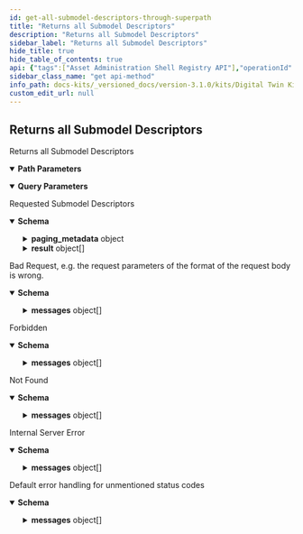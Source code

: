 ```yaml
---
id: get-all-submodel-descriptors-through-superpath
title: "Returns all Submodel Descriptors"
description: "Returns all Submodel Descriptors"
sidebar_label: "Returns all Submodel Descriptors"
hide_title: true
hide_table_of_contents: true
api: {"tags":["Asset Administration Shell Registry API"],"operationId":"GetAllSubmodelDescriptorsThroughSuperpath","parameters":[{"name":"aasIdentifier","in":"path","description":"The Asset Administration Shell’s unique id (UTF8-BASE64-URL-encoded)","required":true,"style":"simple","explode":false,"schema":{"type":"string","format":"byte"}},{"name":"limit","in":"query","description":"The maximum number of elements in the response array","required":false,"schema":{"minimum":1,"type":"integer"}},{"name":"cursor","in":"query","description":"A server-generated identifier retrieved from pagingMetadata that specifies from which position the result listing should continue","required":false,"schema":{"type":"string"}}],"responses":{"200":{"description":"Requested Submodel Descriptors","content":{"application/json":{"schema":{"allOf":[{"type":"object","properties":{"paging_metadata":{"type":"object","properties":{"cursor":{"type":"string","example":"wJlCDLIl6KTWypN7T6vc6nWEmEYe99Hjf1XY1xmqV-M=#"}}}}},{"type":"object","properties":{"result":{"type":"array","items":{"required":["endpoints","id"],"type":"object","properties":{"administration":{"allOf":[{"type":"object","properties":{"embeddedDataSpecifications":{"minItems":1,"type":"array","items":{"required":["dataSpecification","dataSpecificationContent"],"type":"object","properties":{"dataSpecification":{"allOf":[{"required":["keys","type"],"properties":{"type":{"type":"string","enum":["ExternalReference","ModelReference"]},"keys":{"minItems":1,"type":"array","items":{"required":["type","value"],"type":"object","properties":{"type":{"type":"string","enum":["AnnotatedRelationshipElement","AssetAdministrationShell","BasicEventElement","Blob","Capability","ConceptDescription","DataElement","Entity","EventElement","File","FragmentReference","GlobalReference","Identifiable","MultiLanguageProperty","Operation","Property","Range","Referable","ReferenceElement","RelationshipElement","Submodel","SubmodelElement","SubmodelElementCollection","SubmodelElementList"]},"value":{"maxLength":2000,"minLength":1,"pattern":"^([\\t\\n\\r -퟿- ]|\\ud800[\\udc00-\\udfff]|[\\ud801-\\udbfe][\\udc00-\\udfff]|\\udbff[\\udc00-\\udfff])*$","type":"string"}}}}}},{"properties":{"referredSemanticId":{"required":["keys","type"],"properties":{"type":{"type":"string","enum":["ExternalReference","ModelReference"]},"keys":{"minItems":1,"type":"array","items":{"required":["type","value"],"type":"object","properties":{"type":{"type":"string","enum":["AnnotatedRelationshipElement","AssetAdministrationShell","BasicEventElement","Blob","Capability","ConceptDescription","DataElement","Entity","EventElement","File","FragmentReference","GlobalReference","Identifiable","MultiLanguageProperty","Operation","Property","Range","Referable","ReferenceElement","RelationshipElement","Submodel","SubmodelElement","SubmodelElementCollection","SubmodelElementList"]},"value":{"maxLength":2000,"minLength":1,"pattern":"^([\\t\\n\\r -퟿- ]|\\ud800[\\udc00-\\udfff]|[\\ud801-\\udbfe][\\udc00-\\udfff]|\\udbff[\\udc00-\\udfff])*$","type":"string"}}}}}}}}]},"dataSpecificationContent":{"oneOf":[{"allOf":[{"required":["modelType"],"type":"object","properties":{"modelType":{"type":"string","enum":["AnnotatedRelationshipElement","AssetAdministrationShell","BasicEventElement","Blob","Capability","ConceptDescription","DataSpecificationIec61360","Entity","File","MultiLanguageProperty","Operation","Property","Range","ReferenceElement","RelationshipElement","Submodel","SubmodelElementCollection","SubmodelElementList"]}}},{"required":["preferredName"],"properties":{"preferredName":{"minItems":1,"type":"array","items":{"allOf":[{"required":["language","text"],"type":"object","properties":{"language":{"pattern":"^(([a-zA-Z]{2,3}(-[a-zA-Z]{3}(-[a-zA-Z]{3}){2})?|[a-zA-Z]{4}|[a-zA-Z]{5,8})(-[a-zA-Z]{4})?(-([a-zA-Z]{2}|[0-9]{3}))?(-(([a-zA-Z0-9]){5,8}|[0-9]([a-zA-Z0-9]){3}))*(-[0-9A-WY-Za-wy-z](-([a-zA-Z0-9]){2,8})+)*(-[xX](-([a-zA-Z0-9]){1,8})+)?|[xX](-([a-zA-Z0-9]){1,8})+|((en-GB-oed|i-ami|i-bnn|i-default|i-enochian|i-hak|i-klingon|i-lux|i-mingo|i-navajo|i-pwn|i-tao|i-tay|i-tsu|sgn-BE-FR|sgn-BE-NL|sgn-CH-DE)|(art-lojban|cel-gaulish|no-bok|no-nyn|zh-guoyu|zh-hakka|zh-min|zh-min-nan|zh-xiang)))$","type":"string"},"text":{"minLength":1,"pattern":"^([\\t\\n\\r -퟿- ]|\\ud800[\\udc00-\\udfff]|[\\ud801-\\udbfe][\\udc00-\\udfff]|\\udbff[\\udc00-\\udfff])*$","type":"string"}}},{"properties":{"text":{"maxLength":255}}}]}},"shortName":{"minItems":1,"type":"array","items":{"allOf":[{"required":["language","text"],"type":"object","properties":{"language":{"pattern":"^(([a-zA-Z]{2,3}(-[a-zA-Z]{3}(-[a-zA-Z]{3}){2})?|[a-zA-Z]{4}|[a-zA-Z]{5,8})(-[a-zA-Z]{4})?(-([a-zA-Z]{2}|[0-9]{3}))?(-(([a-zA-Z0-9]){5,8}|[0-9]([a-zA-Z0-9]){3}))*(-[0-9A-WY-Za-wy-z](-([a-zA-Z0-9]){2,8})+)*(-[xX](-([a-zA-Z0-9]){1,8})+)?|[xX](-([a-zA-Z0-9]){1,8})+|((en-GB-oed|i-ami|i-bnn|i-default|i-enochian|i-hak|i-klingon|i-lux|i-mingo|i-navajo|i-pwn|i-tao|i-tay|i-tsu|sgn-BE-FR|sgn-BE-NL|sgn-CH-DE)|(art-lojban|cel-gaulish|no-bok|no-nyn|zh-guoyu|zh-hakka|zh-min|zh-min-nan|zh-xiang)))$","type":"string"},"text":{"minLength":1,"pattern":"^([\\t\\n\\r -퟿- ]|\\ud800[\\udc00-\\udfff]|[\\ud801-\\udbfe][\\udc00-\\udfff]|\\udbff[\\udc00-\\udfff])*$","type":"string"}}},{"properties":{"text":{"maxLength":18}}}]}},"unit":{"minLength":1,"pattern":"^([\\t\\n\\r -퟿- ]|\\ud800[\\udc00-\\udfff]|[\\ud801-\\udbfe][\\udc00-\\udfff]|\\udbff[\\udc00-\\udfff])*$","type":"string"},"unitId":{"allOf":[{"required":["keys","type"],"properties":{"type":{"type":"string","enum":["ExternalReference","ModelReference"]},"keys":{"minItems":1,"type":"array","items":{"required":["type","value"],"type":"object","properties":{"type":{"type":"string","enum":["AnnotatedRelationshipElement","AssetAdministrationShell","BasicEventElement","Blob","Capability","ConceptDescription","DataElement","Entity","EventElement","File","FragmentReference","GlobalReference","Identifiable","MultiLanguageProperty","Operation","Property","Range","Referable","ReferenceElement","RelationshipElement","Submodel","SubmodelElement","SubmodelElementCollection","SubmodelElementList"]},"value":{"maxLength":2000,"minLength":1,"pattern":"^([\\t\\n\\r -퟿- ]|\\ud800[\\udc00-\\udfff]|[\\ud801-\\udbfe][\\udc00-\\udfff]|\\udbff[\\udc00-\\udfff])*$","type":"string"}}}}}},{"properties":{"referredSemanticId":{"required":["keys","type"],"properties":{"type":{"type":"string","enum":["ExternalReference","ModelReference"]},"keys":{"minItems":1,"type":"array","items":{"required":["type","value"],"type":"object","properties":{"type":{"type":"string","enum":["AnnotatedRelationshipElement","AssetAdministrationShell","BasicEventElement","Blob","Capability","ConceptDescription","DataElement","Entity","EventElement","File","FragmentReference","GlobalReference","Identifiable","MultiLanguageProperty","Operation","Property","Range","Referable","ReferenceElement","RelationshipElement","Submodel","SubmodelElement","SubmodelElementCollection","SubmodelElementList"]},"value":{"maxLength":2000,"minLength":1,"pattern":"^([\\t\\n\\r -퟿- ]|\\ud800[\\udc00-\\udfff]|[\\ud801-\\udbfe][\\udc00-\\udfff]|\\udbff[\\udc00-\\udfff])*$","type":"string"}}}}}}}}]},"sourceOfDefinition":{"minLength":1,"pattern":"^([\\t\\n\\r -퟿- ]|\\ud800[\\udc00-\\udfff]|[\\ud801-\\udbfe][\\udc00-\\udfff]|\\udbff[\\udc00-\\udfff])*$","type":"string"},"symbol":{"minLength":1,"pattern":"^([\\t\\n\\r -퟿- ]|\\ud800[\\udc00-\\udfff]|[\\ud801-\\udbfe][\\udc00-\\udfff]|\\udbff[\\udc00-\\udfff])*$","type":"string"},"dataType":{"type":"string","enum":["BLOB","BOOLEAN","DATE","FILE","HTML","INTEGER_COUNT","INTEGER_CURRENCY","INTEGER_MEASURE","IRDI","IRI","RATIONAL","RATIONAL_MEASURE","REAL_COUNT","REAL_CURRENCY","REAL_MEASURE","STRING","STRING_TRANSLATABLE","TIME","TIMESTAMP"]},"definition":{"minItems":1,"type":"array","items":{"allOf":[{"required":["language","text"],"type":"object","properties":{"language":{"pattern":"^(([a-zA-Z]{2,3}(-[a-zA-Z]{3}(-[a-zA-Z]{3}){2})?|[a-zA-Z]{4}|[a-zA-Z]{5,8})(-[a-zA-Z]{4})?(-([a-zA-Z]{2}|[0-9]{3}))?(-(([a-zA-Z0-9]){5,8}|[0-9]([a-zA-Z0-9]){3}))*(-[0-9A-WY-Za-wy-z](-([a-zA-Z0-9]){2,8})+)*(-[xX](-([a-zA-Z0-9]){1,8})+)?|[xX](-([a-zA-Z0-9]){1,8})+|((en-GB-oed|i-ami|i-bnn|i-default|i-enochian|i-hak|i-klingon|i-lux|i-mingo|i-navajo|i-pwn|i-tao|i-tay|i-tsu|sgn-BE-FR|sgn-BE-NL|sgn-CH-DE)|(art-lojban|cel-gaulish|no-bok|no-nyn|zh-guoyu|zh-hakka|zh-min|zh-min-nan|zh-xiang)))$","type":"string"},"text":{"minLength":1,"pattern":"^([\\t\\n\\r -퟿- ]|\\ud800[\\udc00-\\udfff]|[\\ud801-\\udbfe][\\udc00-\\udfff]|\\udbff[\\udc00-\\udfff])*$","type":"string"}}},{"properties":{"text":{"maxLength":1023}}}]}},"valueFormat":{"minLength":1,"pattern":"^([\\t\\n\\r -퟿- ]|\\ud800[\\udc00-\\udfff]|[\\ud801-\\udbfe][\\udc00-\\udfff]|\\udbff[\\udc00-\\udfff])*$","type":"string"},"valueList":{"required":["valueReferencePairs"],"type":"object","properties":{"valueReferencePairs":{"minItems":1,"type":"array","items":{"required":["value","valueId"],"type":"object","properties":{"value":{"maxLength":2000,"minLength":1,"pattern":"^([\\t\\n\\r -퟿- ]|\\ud800[\\udc00-\\udfff]|[\\ud801-\\udbfe][\\udc00-\\udfff]|\\udbff[\\udc00-\\udfff])*$","type":"string"},"valueId":{"allOf":[{"required":["keys","type"],"properties":{"type":{"type":"string","enum":["ExternalReference","ModelReference"]},"keys":{"minItems":1,"type":"array","items":{"required":["type","value"],"type":"object","properties":{"type":{"type":"string","enum":["AnnotatedRelationshipElement","AssetAdministrationShell","BasicEventElement","Blob","Capability","ConceptDescription","DataElement","Entity","EventElement","File","FragmentReference","GlobalReference","Identifiable","MultiLanguageProperty","Operation","Property","Range","Referable","ReferenceElement","RelationshipElement","Submodel","SubmodelElement","SubmodelElementCollection","SubmodelElementList"]},"value":{"maxLength":2000,"minLength":1,"pattern":"^([\\t\\n\\r -퟿- ]|\\ud800[\\udc00-\\udfff]|[\\ud801-\\udbfe][\\udc00-\\udfff]|\\udbff[\\udc00-\\udfff])*$","type":"string"}}}}}},{"properties":{"referredSemanticId":{"required":["keys","type"],"properties":{"type":{"type":"string","enum":["ExternalReference","ModelReference"]},"keys":{"minItems":1,"type":"array","items":{"required":["type","value"],"type":"object","properties":{"type":{"type":"string","enum":["AnnotatedRelationshipElement","AssetAdministrationShell","BasicEventElement","Blob","Capability","ConceptDescription","DataElement","Entity","EventElement","File","FragmentReference","GlobalReference","Identifiable","MultiLanguageProperty","Operation","Property","Range","Referable","ReferenceElement","RelationshipElement","Submodel","SubmodelElement","SubmodelElementCollection","SubmodelElementList"]},"value":{"maxLength":2000,"minLength":1,"pattern":"^([\\t\\n\\r -퟿- ]|\\ud800[\\udc00-\\udfff]|[\\ud801-\\udbfe][\\udc00-\\udfff]|\\udbff[\\udc00-\\udfff])*$","type":"string"}}}}}}}}]}}}}}},"value":{"maxLength":2000,"minLength":1,"pattern":"^([\\t\\n\\r -퟿- ]|\\ud800[\\udc00-\\udfff]|[\\ud801-\\udbfe][\\udc00-\\udfff]|\\udbff[\\udc00-\\udfff])*$","type":"string"},"levelType":{"required":["max","min","nom","typ"],"type":"object","properties":{"min":{"type":"boolean"},"nom":{"type":"boolean"},"typ":{"type":"boolean"},"max":{"type":"boolean"}}},"modelType":{"pattern":"DataSpecificationIec61360","type":"string"}}}]}]}}}}}},{"properties":{"version":{"type":"string","allOf":[{"maxLength":4,"minLength":1},{"pattern":"^([\\t\\n\\r -퟿- ]|\\ud800[\\udc00-\\udfff]|[\\ud801-\\udbfe][\\udc00-\\udfff]|\\udbff[\\udc00-\\udfff])*$"},{"pattern":"^(0|[1-9][0-9]*)$"}]},"revision":{"type":"string","allOf":[{"maxLength":4,"minLength":1},{"pattern":"^([\\t\\n\\r -퟿- ]|\\ud800[\\udc00-\\udfff]|[\\ud801-\\udbfe][\\udc00-\\udfff]|\\udbff[\\udc00-\\udfff])*$"},{"pattern":"^(0|[1-9][0-9]*)$"}]},"creator":{"allOf":[{"required":["keys","type"],"properties":{"type":{"type":"string","enum":["ExternalReference","ModelReference"]},"keys":{"minItems":1,"type":"array","items":{"required":["type","value"],"type":"object","properties":{"type":{"type":"string","enum":["AnnotatedRelationshipElement","AssetAdministrationShell","BasicEventElement","Blob","Capability","ConceptDescription","DataElement","Entity","EventElement","File","FragmentReference","GlobalReference","Identifiable","MultiLanguageProperty","Operation","Property","Range","Referable","ReferenceElement","RelationshipElement","Submodel","SubmodelElement","SubmodelElementCollection","SubmodelElementList"]},"value":{"maxLength":2000,"minLength":1,"pattern":"^([\\t\\n\\r -퟿- ]|\\ud800[\\udc00-\\udfff]|[\\ud801-\\udbfe][\\udc00-\\udfff]|\\udbff[\\udc00-\\udfff])*$","type":"string"}}}}}},{"properties":{"referredSemanticId":{"required":["keys","type"],"properties":{"type":{"type":"string","enum":["ExternalReference","ModelReference"]},"keys":{"minItems":1,"type":"array","items":{"required":["type","value"],"type":"object","properties":{"type":{"type":"string","enum":["AnnotatedRelationshipElement","AssetAdministrationShell","BasicEventElement","Blob","Capability","ConceptDescription","DataElement","Entity","EventElement","File","FragmentReference","GlobalReference","Identifiable","MultiLanguageProperty","Operation","Property","Range","Referable","ReferenceElement","RelationshipElement","Submodel","SubmodelElement","SubmodelElementCollection","SubmodelElementList"]},"value":{"maxLength":2000,"minLength":1,"pattern":"^([\\t\\n\\r -퟿- ]|\\ud800[\\udc00-\\udfff]|[\\ud801-\\udbfe][\\udc00-\\udfff]|\\udbff[\\udc00-\\udfff])*$","type":"string"}}}}}}}}]},"templateId":{"maxLength":2000,"minLength":1,"pattern":"^([\\t\\n\\r -퟿- ]|\\ud800[\\udc00-\\udfff]|[\\ud801-\\udbfe][\\udc00-\\udfff]|\\udbff[\\udc00-\\udfff])*$","type":"string"}}}]},"endpoints":{"minItems":1,"type":"array","items":{"required":["interface","protocolInformation"],"type":"object","properties":{"interface":{"maxLength":128,"type":"string"},"protocolInformation":{"required":["href"],"type":"object","properties":{"href":{"maxLength":2048,"type":"string"},"endpointProtocol":{"maxLength":128,"type":"string"},"endpointProtocolVersion":{"type":"array","items":{"maxLength":128,"type":"string"}},"subprotocol":{"maxLength":128,"type":"string"},"subprotocolBody":{"maxLength":128,"type":"string"},"subprotocolBodyEncoding":{"maxLength":128,"type":"string"},"securityAttributes":{"minItems":1,"type":"array","items":{"required":["key","type","value"],"type":"object","properties":{"type":{"type":"string","enum":["NONE","RFC_TLSA","W3C_DID"]},"key":{"type":"string"},"value":{"type":"string"}}}}}}}}},"idShort":{"maxLength":128,"type":"string"},"id":{"maxLength":2000,"minLength":1,"pattern":"^[\\x09\\x0A\\x0D\\x20-\\uD7FF\\uE000-\\uFFFD\\U00010000-\\U0010FFFF]*$","type":"string"},"semanticId":{"allOf":[{"required":["keys","type"],"properties":{"type":{"type":"string","enum":["ExternalReference","ModelReference"]},"keys":{"minItems":1,"type":"array","items":{"required":["type","value"],"type":"object","properties":{"type":{"type":"string","enum":["AnnotatedRelationshipElement","AssetAdministrationShell","BasicEventElement","Blob","Capability","ConceptDescription","DataElement","Entity","EventElement","File","FragmentReference","GlobalReference","Identifiable","MultiLanguageProperty","Operation","Property","Range","Referable","ReferenceElement","RelationshipElement","Submodel","SubmodelElement","SubmodelElementCollection","SubmodelElementList"]},"value":{"maxLength":2000,"minLength":1,"pattern":"^([\\t\\n\\r -퟿- ]|\\ud800[\\udc00-\\udfff]|[\\ud801-\\udbfe][\\udc00-\\udfff]|\\udbff[\\udc00-\\udfff])*$","type":"string"}}}}}},{"properties":{"referredSemanticId":{"required":["keys","type"],"properties":{"type":{"type":"string","enum":["ExternalReference","ModelReference"]},"keys":{"minItems":1,"type":"array","items":{"required":["type","value"],"type":"object","properties":{"type":{"type":"string","enum":["AnnotatedRelationshipElement","AssetAdministrationShell","BasicEventElement","Blob","Capability","ConceptDescription","DataElement","Entity","EventElement","File","FragmentReference","GlobalReference","Identifiable","MultiLanguageProperty","Operation","Property","Range","Referable","ReferenceElement","RelationshipElement","Submodel","SubmodelElement","SubmodelElementCollection","SubmodelElementList"]},"value":{"maxLength":2000,"minLength":1,"pattern":"^([\\t\\n\\r -퟿- ]|\\ud800[\\udc00-\\udfff]|[\\ud801-\\udbfe][\\udc00-\\udfff]|\\udbff[\\udc00-\\udfff])*$","type":"string"}}}}}}}}]},"supplementalSemanticId":{"minItems":1,"type":"array","items":{"allOf":[{"required":["keys","type"],"properties":{"type":{"type":"string","enum":["ExternalReference","ModelReference"]},"keys":{"minItems":1,"type":"array","items":{"required":["type","value"],"type":"object","properties":{"type":{"type":"string","enum":["AnnotatedRelationshipElement","AssetAdministrationShell","BasicEventElement","Blob","Capability","ConceptDescription","DataElement","Entity","EventElement","File","FragmentReference","GlobalReference","Identifiable","MultiLanguageProperty","Operation","Property","Range","Referable","ReferenceElement","RelationshipElement","Submodel","SubmodelElement","SubmodelElementCollection","SubmodelElementList"]},"value":{"maxLength":2000,"minLength":1,"pattern":"^([\\t\\n\\r -퟿- ]|\\ud800[\\udc00-\\udfff]|[\\ud801-\\udbfe][\\udc00-\\udfff]|\\udbff[\\udc00-\\udfff])*$","type":"string"}}}}}},{"properties":{"referredSemanticId":{"required":["keys","type"],"properties":{"type":{"type":"string","enum":["ExternalReference","ModelReference"]},"keys":{"minItems":1,"type":"array","items":{"required":["type","value"],"type":"object","properties":{"type":{"type":"string","enum":["AnnotatedRelationshipElement","AssetAdministrationShell","BasicEventElement","Blob","Capability","ConceptDescription","DataElement","Entity","EventElement","File","FragmentReference","GlobalReference","Identifiable","MultiLanguageProperty","Operation","Property","Range","Referable","ReferenceElement","RelationshipElement","Submodel","SubmodelElement","SubmodelElementCollection","SubmodelElementList"]},"value":{"maxLength":2000,"minLength":1,"pattern":"^([\\t\\n\\r -퟿- ]|\\ud800[\\udc00-\\udfff]|[\\ud801-\\udbfe][\\udc00-\\udfff]|\\udbff[\\udc00-\\udfff])*$","type":"string"}}}}}}}}]}}},"example":"{ \"id\": \"https://admin-shell.io/zvei/nameplate/1/0/Nameplate\", \"endpoints\": [ { \"protocolInformation\": { \"endpointAddress\": \"https://localhost:1234\", \"endpointProtocolVersion\": \"1.1\" }, \"interface\": \"AAS-1.0\" }, { \"protocolInformation\": { \"endpointAddress\": \"opc.tcp://localhost:4840\" }, \"interface\": \"AAS-1.0\" }, { \"protocolInformation\": { \"endpointAddress\": \"https://localhost:5678\", \"endpointProtocolVersion\": \"1.1\", \"subprotocol\": \"OPC UA Basic SOAP\", \"subprotocolBody\": \"ns=2;s=MyAAS\", \"subprotocolBodyEncoding\": \"application/soap+xml\" }, \"interface\": \"AAS-1.0\" } ] }","allOf":[{"type":"object","properties":{"description":{"type":"array","items":{"allOf":[{"required":["language","text"],"type":"object","properties":{"language":{"pattern":"^(([a-zA-Z]{2,3}(-[a-zA-Z]{3}(-[a-zA-Z]{3}){2})?|[a-zA-Z]{4}|[a-zA-Z]{5,8})(-[a-zA-Z]{4})?(-([a-zA-Z]{2}|[0-9]{3}))?(-(([a-zA-Z0-9]){5,8}|[0-9]([a-zA-Z0-9]){3}))*(-[0-9A-WY-Za-wy-z](-([a-zA-Z0-9]){2,8})+)*(-[xX](-([a-zA-Z0-9]){1,8})+)?|[xX](-([a-zA-Z0-9]){1,8})+|((en-GB-oed|i-ami|i-bnn|i-default|i-enochian|i-hak|i-klingon|i-lux|i-mingo|i-navajo|i-pwn|i-tao|i-tay|i-tsu|sgn-BE-FR|sgn-BE-NL|sgn-CH-DE)|(art-lojban|cel-gaulish|no-bok|no-nyn|zh-guoyu|zh-hakka|zh-min|zh-min-nan|zh-xiang)))$","type":"string"},"text":{"minLength":1,"pattern":"^([\\t\\n\\r -퟿- ]|\\ud800[\\udc00-\\udfff]|[\\ud801-\\udbfe][\\udc00-\\udfff]|\\udbff[\\udc00-\\udfff])*$","type":"string"}}},{"properties":{"text":{"maxLength":1023}}}]}},"displayName":{"type":"array","items":{"allOf":[{"required":["language","text"],"type":"object","properties":{"language":{"pattern":"^(([a-zA-Z]{2,3}(-[a-zA-Z]{3}(-[a-zA-Z]{3}){2})?|[a-zA-Z]{4}|[a-zA-Z]{5,8})(-[a-zA-Z]{4})?(-([a-zA-Z]{2}|[0-9]{3}))?(-(([a-zA-Z0-9]){5,8}|[0-9]([a-zA-Z0-9]){3}))*(-[0-9A-WY-Za-wy-z](-([a-zA-Z0-9]){2,8})+)*(-[xX](-([a-zA-Z0-9]){1,8})+)?|[xX](-([a-zA-Z0-9]){1,8})+|((en-GB-oed|i-ami|i-bnn|i-default|i-enochian|i-hak|i-klingon|i-lux|i-mingo|i-navajo|i-pwn|i-tao|i-tay|i-tsu|sgn-BE-FR|sgn-BE-NL|sgn-CH-DE)|(art-lojban|cel-gaulish|no-bok|no-nyn|zh-guoyu|zh-hakka|zh-min|zh-min-nan|zh-xiang)))$","type":"string"},"text":{"minLength":1,"pattern":"^([\\t\\n\\r -퟿- ]|\\ud800[\\udc00-\\udfff]|[\\ud801-\\udbfe][\\udc00-\\udfff]|\\udbff[\\udc00-\\udfff])*$","type":"string"}}},{"properties":{"text":{"maxLength":128}}}]}},"extensions":{"minItems":1,"type":"array","items":{"allOf":[{"type":"object","properties":{"semanticId":{"allOf":[{"required":["keys","type"],"properties":{"type":{"type":"string","enum":["ExternalReference","ModelReference"]},"keys":{"minItems":1,"type":"array","items":{"required":["type","value"],"type":"object","properties":{"type":{"type":"string","enum":["AnnotatedRelationshipElement","AssetAdministrationShell","BasicEventElement","Blob","Capability","ConceptDescription","DataElement","Entity","EventElement","File","FragmentReference","GlobalReference","Identifiable","MultiLanguageProperty","Operation","Property","Range","Referable","ReferenceElement","RelationshipElement","Submodel","SubmodelElement","SubmodelElementCollection","SubmodelElementList"]},"value":{"maxLength":2000,"minLength":1,"pattern":"^([\\t\\n\\r -퟿- ]|\\ud800[\\udc00-\\udfff]|[\\ud801-\\udbfe][\\udc00-\\udfff]|\\udbff[\\udc00-\\udfff])*$","type":"string"}}}}}},{"properties":{"referredSemanticId":{"required":["keys","type"],"properties":{"type":{"type":"string","enum":["ExternalReference","ModelReference"]},"keys":{"minItems":1,"type":"array","items":{"required":["type","value"],"type":"object","properties":{"type":{"type":"string","enum":["AnnotatedRelationshipElement","AssetAdministrationShell","BasicEventElement","Blob","Capability","ConceptDescription","DataElement","Entity","EventElement","File","FragmentReference","GlobalReference","Identifiable","MultiLanguageProperty","Operation","Property","Range","Referable","ReferenceElement","RelationshipElement","Submodel","SubmodelElement","SubmodelElementCollection","SubmodelElementList"]},"value":{"maxLength":2000,"minLength":1,"pattern":"^([\\t\\n\\r -퟿- ]|\\ud800[\\udc00-\\udfff]|[\\ud801-\\udbfe][\\udc00-\\udfff]|\\udbff[\\udc00-\\udfff])*$","type":"string"}}}}}}}}]},"supplementalSemanticIds":{"minItems":1,"type":"array","items":{"allOf":[{"required":["keys","type"],"properties":{"type":{"type":"string","enum":["ExternalReference","ModelReference"]},"keys":{"minItems":1,"type":"array","items":{"required":["type","value"],"type":"object","properties":{"type":{"type":"string","enum":["AnnotatedRelationshipElement","AssetAdministrationShell","BasicEventElement","Blob","Capability","ConceptDescription","DataElement","Entity","EventElement","File","FragmentReference","GlobalReference","Identifiable","MultiLanguageProperty","Operation","Property","Range","Referable","ReferenceElement","RelationshipElement","Submodel","SubmodelElement","SubmodelElementCollection","SubmodelElementList"]},"value":{"maxLength":2000,"minLength":1,"pattern":"^([\\t\\n\\r -퟿- ]|\\ud800[\\udc00-\\udfff]|[\\ud801-\\udbfe][\\udc00-\\udfff]|\\udbff[\\udc00-\\udfff])*$","type":"string"}}}}}},{"properties":{"referredSemanticId":{"required":["keys","type"],"properties":{"type":{"type":"string","enum":["ExternalReference","ModelReference"]},"keys":{"minItems":1,"type":"array","items":{"required":["type","value"],"type":"object","properties":{"type":{"type":"string","enum":["AnnotatedRelationshipElement","AssetAdministrationShell","BasicEventElement","Blob","Capability","ConceptDescription","DataElement","Entity","EventElement","File","FragmentReference","GlobalReference","Identifiable","MultiLanguageProperty","Operation","Property","Range","Referable","ReferenceElement","RelationshipElement","Submodel","SubmodelElement","SubmodelElementCollection","SubmodelElementList"]},"value":{"maxLength":2000,"minLength":1,"pattern":"^([\\t\\n\\r -퟿- ]|\\ud800[\\udc00-\\udfff]|[\\ud801-\\udbfe][\\udc00-\\udfff]|\\udbff[\\udc00-\\udfff])*$","type":"string"}}}}}}}}]}}}},{"required":["name"],"properties":{"name":{"maxLength":128,"minLength":1,"pattern":"^([\\t\\n\\r -퟿- ]|\\ud800[\\udc00-\\udfff]|[\\ud801-\\udbfe][\\udc00-\\udfff]|\\udbff[\\udc00-\\udfff])*$","type":"string"},"valueType":{"type":"string","enum":["xs:anyURI","xs:base64Binary","xs:boolean","xs:byte","xs:date","xs:dateTime","xs:decimal","xs:double","xs:duration","xs:float","xs:gDay","xs:gMonth","xs:gMonthDay","xs:gYear","xs:gYearMonth","xs:hexBinary","xs:int","xs:integer","xs:long","xs:negativeInteger","xs:nonNegativeInteger","xs:nonPositiveInteger","xs:positiveInteger","xs:short","xs:string","xs:time","xs:unsignedByte","xs:unsignedInt","xs:unsignedLong","xs:unsignedShort"]},"value":{"type":"string"},"refersTo":{"minItems":1,"type":"array","items":{"allOf":[{"required":["keys","type"],"properties":{"type":{"type":"string","enum":["ExternalReference","ModelReference"]},"keys":{"minItems":1,"type":"array","items":{"required":["type","value"],"type":"object","properties":{"type":{"type":"string","enum":["AnnotatedRelationshipElement","AssetAdministrationShell","BasicEventElement","Blob","Capability","ConceptDescription","DataElement","Entity","EventElement","File","FragmentReference","GlobalReference","Identifiable","MultiLanguageProperty","Operation","Property","Range","Referable","ReferenceElement","RelationshipElement","Submodel","SubmodelElement","SubmodelElementCollection","SubmodelElementList"]},"value":{"maxLength":2000,"minLength":1,"pattern":"^([\\t\\n\\r -퟿- ]|\\ud800[\\udc00-\\udfff]|[\\ud801-\\udbfe][\\udc00-\\udfff]|\\udbff[\\udc00-\\udfff])*$","type":"string"}}}}}},{"properties":{"referredSemanticId":{"required":["keys","type"],"properties":{"type":{"type":"string","enum":["ExternalReference","ModelReference"]},"keys":{"minItems":1,"type":"array","items":{"required":["type","value"],"type":"object","properties":{"type":{"type":"string","enum":["AnnotatedRelationshipElement","AssetAdministrationShell","BasicEventElement","Blob","Capability","ConceptDescription","DataElement","Entity","EventElement","File","FragmentReference","GlobalReference","Identifiable","MultiLanguageProperty","Operation","Property","Range","Referable","ReferenceElement","RelationshipElement","Submodel","SubmodelElement","SubmodelElementCollection","SubmodelElementList"]},"value":{"maxLength":2000,"minLength":1,"pattern":"^([\\t\\n\\r -퟿- ]|\\ud800[\\udc00-\\udfff]|[\\ud801-\\udbfe][\\udc00-\\udfff]|\\udbff[\\udc00-\\udfff])*$","type":"string"}}}}}}}}]}}}}]}}},"example":"{ \"endpoints\": [ { \"protocolInformation\": { \"endpointAddress\": \"https://localhost:1234\", \"endpointProtocolVersion\": \"1.1\" }, \"interface\": \"AAS-1.0\" }, { \"protocolInformation\": { \"endpointAddress\": \"opc.tcp://localhost:4840\" }, \"interface\": \"AAS-1.0\" }, { \"protocolInformation\": { \"endpointAddress\": \"https://localhost:5678\", \"endpointProtocolVersion\": \"1.1\", \"subprotocol\": \"OPC UA Basic SOAP\", \"subprotocolBody\": \"ns=2;s=MyAAS\", \"subprotocolBodyEncoding\": \"application/soap+xml\" }, \"interface\": \"AAS-1.0\" } ] }"}]}}}}]}}}},"400":{"description":"Bad Request, e.g. the request parameters of the format of the request body is wrong.","content":{"application/json":{"schema":{"type":"object","properties":{"messages":{"type":"array","items":{"type":"object","properties":{"code":{"maxLength":32,"minLength":1,"type":"string"},"correlationId":{"maxLength":128,"minLength":1,"type":"string"},"messageType":{"type":"string","enum":["Undefined","Info","Warning","Error","Exception"]},"text":{"type":"string"},"timestamp":{"pattern":"^-?(([1-9][0-9][0-9][0-9]+)|(0[0-9][0-9][0-9]))-((0[1-9])|(1[0-2]))-((0[1-9])|([12][0-9])|(3[01]))T(((([01][0-9])|(2[0-3])):[0-5][0-9]:([0-5][0-9])(\\.[0-9]+)?)|24:00:00(\\.0+)?)(Z|\\+00:00|-00:00)$","type":"string"}}}}}}}}},"403":{"description":"Forbidden","content":{"application/json":{"schema":{"type":"object","properties":{"messages":{"type":"array","items":{"type":"object","properties":{"code":{"maxLength":32,"minLength":1,"type":"string"},"correlationId":{"maxLength":128,"minLength":1,"type":"string"},"messageType":{"type":"string","enum":["Undefined","Info","Warning","Error","Exception"]},"text":{"type":"string"},"timestamp":{"pattern":"^-?(([1-9][0-9][0-9][0-9]+)|(0[0-9][0-9][0-9]))-((0[1-9])|(1[0-2]))-((0[1-9])|([12][0-9])|(3[01]))T(((([01][0-9])|(2[0-3])):[0-5][0-9]:([0-5][0-9])(\\.[0-9]+)?)|24:00:00(\\.0+)?)(Z|\\+00:00|-00:00)$","type":"string"}}}}}}}}},"404":{"description":"Not Found","content":{"application/json":{"schema":{"type":"object","properties":{"messages":{"type":"array","items":{"type":"object","properties":{"code":{"maxLength":32,"minLength":1,"type":"string"},"correlationId":{"maxLength":128,"minLength":1,"type":"string"},"messageType":{"type":"string","enum":["Undefined","Info","Warning","Error","Exception"]},"text":{"type":"string"},"timestamp":{"pattern":"^-?(([1-9][0-9][0-9][0-9]+)|(0[0-9][0-9][0-9]))-((0[1-9])|(1[0-2]))-((0[1-9])|([12][0-9])|(3[01]))T(((([01][0-9])|(2[0-3])):[0-5][0-9]:([0-5][0-9])(\\.[0-9]+)?)|24:00:00(\\.0+)?)(Z|\\+00:00|-00:00)$","type":"string"}}}}}}}}},"500":{"description":"Internal Server Error","content":{"application/json":{"schema":{"type":"object","properties":{"messages":{"type":"array","items":{"type":"object","properties":{"code":{"maxLength":32,"minLength":1,"type":"string"},"correlationId":{"maxLength":128,"minLength":1,"type":"string"},"messageType":{"type":"string","enum":["Undefined","Info","Warning","Error","Exception"]},"text":{"type":"string"},"timestamp":{"pattern":"^-?(([1-9][0-9][0-9][0-9]+)|(0[0-9][0-9][0-9]))-((0[1-9])|(1[0-2]))-((0[1-9])|([12][0-9])|(3[01]))T(((([01][0-9])|(2[0-3])):[0-5][0-9]:([0-5][0-9])(\\.[0-9]+)?)|24:00:00(\\.0+)?)(Z|\\+00:00|-00:00)$","type":"string"}}}}}}}}},"default":{"description":"Default error handling for unmentioned status codes","content":{"application/json":{"schema":{"type":"object","properties":{"messages":{"type":"array","items":{"type":"object","properties":{"code":{"maxLength":32,"minLength":1,"type":"string"},"correlationId":{"maxLength":128,"minLength":1,"type":"string"},"messageType":{"type":"string","enum":["Undefined","Info","Warning","Error","Exception"]},"text":{"type":"string"},"timestamp":{"pattern":"^-?(([1-9][0-9][0-9][0-9]+)|(0[0-9][0-9][0-9]))-((0[1-9])|(1[0-2]))-((0[1-9])|([12][0-9])|(3[01]))T(((([01][0-9])|(2[0-3])):[0-5][0-9]:([0-5][0-9])(\\.[0-9]+)?)|24:00:00(\\.0+)?)(Z|\\+00:00|-00:00)$","type":"string"}}}}}}}}}},"x-semanticIds":["https://admin-shell.io/aas/API/GetAllSubmodelDescriptors/3/0"],"description":"Returns all Submodel Descriptors","method":"get","path":"/shell-descriptors/{aasIdentifier}/submodel-descriptors","servers":[{"url":"{protocol}://{host_name}:{port}/api/{version_prefix}","variables":{"protocol":{"description":"Allows access through http and https (recommended)","default":"https","enum":["http","https"]},"host_name":{"description":"Hostname of server hosting the api","default":"admin-shell.io"},"port":{"description":"80 is default for http, 443 for https","default":"443","enum":["80","443"]},"version_prefix":{"default":"v3.0","enum":["v3.0"]}}}],"info":{"title":"DotAAS Part 2 | HTTP/REST | Registry Service Specification","description":"The Read Profile of the Asset Administration Shell Registry Service Specification as part of the Specification of the Asset Administration Shell: Part 2. Publisher: Industrial Digital Twin Association (IDTA) April 2023","contact":{"name":"Industrial Digital Twin Association (IDTA)","email":"info@idtwin.org"},"license":{"name":"CC BY 4.0","url":"https://creativecommons.org/licenses/by/4.0/"},"version":"V3.0_SSP-002"},"postman":{"name":"Returns all Submodel Descriptors","description":{"type":"text/plain"},"url":{"path":["shell-descriptors",":aasIdentifier","submodel-descriptors"],"host":["{{baseUrl}}"],"query":[{"disabled":false,"description":{"content":"The maximum number of elements in the response array","type":"text/plain"},"key":"limit","value":""},{"disabled":false,"description":{"content":"A server-generated identifier retrieved from pagingMetadata that specifies from which position the result listing should continue","type":"text/plain"},"key":"cursor","value":""}],"variable":[{"disabled":false,"description":{"content":"(Required) The Asset Administration Shell’s unique id (UTF8-BASE64-URL-encoded)","type":"text/plain"},"type":"any","value":"","key":"aasIdentifier"}]},"header":[{"key":"Accept","value":"application/json"}],"method":"GET"}}
sidebar_class_name: "get api-method"
info_path: docs-kits/_versioned_docs/version-3.1.0/kits/Digital Twin Kit/Software Development View/API Specs/AAS Registry//dotaas-part-2-http-rest-registry-service-specification
custom_edit_url: null
---
```



## Returns all Submodel Descriptors



Returns all Submodel Descriptors

<details style={{"marginBottom":"1rem"}} data-collapsed={false} open={true}><summary style={{}}><strong>Path Parameters</strong></summary><div><ul><ParamsItem className={"paramsItem"} param={{"name":"aasIdentifier","in":"path","description":"The Asset Administration Shell’s unique id (UTF8-BASE64-URL-encoded)","required":true,"style":"simple","explode":false,"schema":{"type":"string","format":"byte"}}}></ParamsItem></ul></div></details><details style={{"marginBottom":"1rem"}} data-collapsed={false} open={true}><summary style={{}}><strong>Query Parameters</strong></summary><div><ul><ParamsItem className={"paramsItem"} param={{"name":"limit","in":"query","description":"The maximum number of elements in the response array","required":false,"schema":{"minimum":1,"type":"integer"}}}></ParamsItem><ParamsItem className={"paramsItem"} param={{"name":"cursor","in":"query","description":"A server-generated identifier retrieved from pagingMetadata that specifies from which position the result listing should continue","required":false,"schema":{"type":"string"}}}></ParamsItem></ul></div></details><div><ApiTabs><TabItem label={"200"} value={"200"}><div>

Requested Submodel Descriptors

</div><div><MimeTabs schemaType={"response"}><TabItem label={"application/json"} value={"application/json"}><SchemaTabs><TabItem label={"Schema"} value={"Schema"}><details style={{}} data-collapsed={false} open={true}><summary style={{"textAlign":"left"}}><strong>Schema</strong></summary><div style={{"textAlign":"left","marginLeft":"1rem"}}></div><ul style={{"marginLeft":"1rem"}}><SchemaItem collapsible={true} className={"schemaItem"}><details style={{}}><summary style={{}}><strong>paging_metadata</strong><span style={{"opacity":"0.6"}}> object</span></summary><div style={{"marginLeft":"1rem"}}><SchemaItem collapsible={false} name={"cursor"} required={false} deprecated={undefined} schemaDescription={undefined} schemaName={"string"} qualifierMessage={undefined} defaultValue={undefined}></SchemaItem></div></details></SchemaItem><SchemaItem collapsible={true} className={"schemaItem"}><details style={{}}><summary style={{}}><strong>result</strong><span style={{"opacity":"0.6"}}> object[]</span></summary><div style={{"marginLeft":"1rem"}}><SchemaItem collapsible={true} className={"schemaItem"}><details style={{}}><summary style={{}}><strong>administration</strong><span style={{"opacity":"0.6"}}> object</span></summary><div style={{"marginLeft":"1rem"}}><SchemaItem collapsible={true} className={"schemaItem"}><details style={{}}><summary style={{}}><strong>embeddedDataSpecifications</strong><span style={{"opacity":"0.6"}}> object[]</span></summary><div style={{"marginLeft":"1rem"}}><div style={{"marginTop":".5rem","marginBottom":".5rem"}}>

**Possible values:** `>= 1`

</div><SchemaItem collapsible={true} className={"schemaItem"}><details style={{}}><summary style={{}}><strong>dataSpecification</strong><span style={{"opacity":"0.6"}}> </span></summary><div style={{"marginLeft":"1rem"}}><SchemaItem collapsible={false} name={"type"} required={false} deprecated={undefined} schemaDescription={undefined} schemaName={"string"} qualifierMessage={"**Possible values:** [`ExternalReference`, `ModelReference`]"} defaultValue={undefined}></SchemaItem><SchemaItem collapsible={true} className={"schemaItem"}><details style={{}}><summary style={{}}><strong>keys</strong><span style={{"opacity":"0.6"}}> object[]</span></summary><div style={{"marginLeft":"1rem"}}><div style={{"marginTop":".5rem","marginBottom":".5rem"}}>

**Possible values:** `>= 1`

</div><SchemaItem collapsible={false} name={"type"} required={false} deprecated={undefined} schemaDescription={undefined} schemaName={"string"} qualifierMessage={"**Possible values:** [`AnnotatedRelationshipElement`, `AssetAdministrationShell`, `BasicEventElement`, `Blob`, `Capability`, `ConceptDescription`, `DataElement`, `Entity`, `EventElement`, `File`, `FragmentReference`, `GlobalReference`, `Identifiable`, `MultiLanguageProperty`, `Operation`, `Property`, `Range`, `Referable`, `ReferenceElement`, `RelationshipElement`, `Submodel`, `SubmodelElement`, `SubmodelElementCollection`, `SubmodelElementList`]"} defaultValue={undefined}></SchemaItem><SchemaItem collapsible={false} name={"value"} required={false} deprecated={undefined} schemaDescription={undefined} schemaName={"string"} qualifierMessage={"**Possible values:** `non-empty` and `<= 2000 characters`, Value must match regular expression `^([\\t\\n\\r -퟿- ]|\\ud800[\\udc00-\\udfff]|[\\ud801-\\udbfe][\\udc00-\\udfff]|\\udbff[\\udc00-\\udfff])*$`"} defaultValue={undefined}></SchemaItem></div></details></SchemaItem><SchemaItem collapsible={true} className={"schemaItem"}><details style={{}}><summary style={{}}><strong>referredSemanticId</strong><span style={{"opacity":"0.6"}}> </span></summary><div style={{"marginLeft":"1rem"}}><SchemaItem collapsible={false} name={"type"} required={false} deprecated={undefined} schemaDescription={undefined} schemaName={"string"} qualifierMessage={"**Possible values:** [`ExternalReference`, `ModelReference`]"} defaultValue={undefined}></SchemaItem><SchemaItem collapsible={true} className={"schemaItem"}><details style={{}}><summary style={{}}><strong>keys</strong><span style={{"opacity":"0.6"}}> object[]</span></summary><div style={{"marginLeft":"1rem"}}><div style={{"marginTop":".5rem","marginBottom":".5rem"}}>

**Possible values:** `>= 1`

</div><SchemaItem collapsible={false} name={"type"} required={false} deprecated={undefined} schemaDescription={undefined} schemaName={"string"} qualifierMessage={"**Possible values:** [`AnnotatedRelationshipElement`, `AssetAdministrationShell`, `BasicEventElement`, `Blob`, `Capability`, `ConceptDescription`, `DataElement`, `Entity`, `EventElement`, `File`, `FragmentReference`, `GlobalReference`, `Identifiable`, `MultiLanguageProperty`, `Operation`, `Property`, `Range`, `Referable`, `ReferenceElement`, `RelationshipElement`, `Submodel`, `SubmodelElement`, `SubmodelElementCollection`, `SubmodelElementList`]"} defaultValue={undefined}></SchemaItem><SchemaItem collapsible={false} name={"value"} required={false} deprecated={undefined} schemaDescription={undefined} schemaName={"string"} qualifierMessage={"**Possible values:** `non-empty` and `<= 2000 characters`, Value must match regular expression `^([\\t\\n\\r -퟿- ]|\\ud800[\\udc00-\\udfff]|[\\ud801-\\udbfe][\\udc00-\\udfff]|\\udbff[\\udc00-\\udfff])*$`"} defaultValue={undefined}></SchemaItem></div></details></SchemaItem></div></details></SchemaItem></div></details></SchemaItem><SchemaItem collapsible={true} className={"schemaItem"}><details style={{}}><summary style={{}}><strong>dataSpecificationContent</strong><span style={{"opacity":"0.6"}}> object</span></summary><div style={{"marginLeft":"1rem"}}><div><div><span className={"badge badge--info"}>oneOf</span><SchemaTabs><TabItem label={"MOD1"} value={"0-item-properties"}><SchemaItem collapsible={false} name={"modelType"} required={false} deprecated={undefined} schemaDescription={undefined} schemaName={"string"} qualifierMessage={"**Possible values:** Value must match regular expression `DataSpecificationIec61360`, [`AnnotatedRelationshipElement`, `AssetAdministrationShell`, `BasicEventElement`, `Blob`, `Capability`, `ConceptDescription`, `DataSpecificationIec61360`, `Entity`, `File`, `MultiLanguageProperty`, `Operation`, `Property`, `Range`, `ReferenceElement`, `RelationshipElement`, `Submodel`, `SubmodelElementCollection`, `SubmodelElementList`]"} defaultValue={undefined}></SchemaItem><SchemaItem collapsible={true} className={"schemaItem"}><details style={{}}><summary style={{}}><strong>preferredName</strong><span style={{"opacity":"0.6"}}> object[]</span></summary><div style={{"marginLeft":"1rem"}}><div style={{"marginTop":".5rem","marginBottom":".5rem"}}>

**Possible values:** `>= 1`

</div><SchemaItem collapsible={false} name={"language"} required={false} deprecated={undefined} schemaDescription={undefined} schemaName={"string"} qualifierMessage={"**Possible values:** Value must match regular expression `^(([a-zA-Z]{2,3}(-[a-zA-Z]{3}(-[a-zA-Z]{3}){2})?|[a-zA-Z]{4}|[a-zA-Z]{5,8})(-[a-zA-Z]{4})?(-([a-zA-Z]{2}|[0-9]{3}))?(-(([a-zA-Z0-9]){5,8}|[0-9]([a-zA-Z0-9]){3}))*(-[0-9A-WY-Za-wy-z](-([a-zA-Z0-9]){2,8})+)*(-[xX](-([a-zA-Z0-9]){1,8})+)?|[xX](-([a-zA-Z0-9]){1,8})+|((en-GB-oed|i-ami|i-bnn|i-default|i-enochian|i-hak|i-klingon|i-lux|i-mingo|i-navajo|i-pwn|i-tao|i-tay|i-tsu|sgn-BE-FR|sgn-BE-NL|sgn-CH-DE)|(art-lojban|cel-gaulish|no-bok|no-nyn|zh-guoyu|zh-hakka|zh-min|zh-min-nan|zh-xiang)))$`"} defaultValue={undefined}></SchemaItem><SchemaItem collapsible={false} name={"text"} required={false} deprecated={undefined} schemaDescription={undefined} schemaName={"string"} qualifierMessage={"**Possible values:** `non-empty` and `<= 255 characters`, Value must match regular expression `^([\\t\\n\\r -퟿- ]|\\ud800[\\udc00-\\udfff]|[\\ud801-\\udbfe][\\udc00-\\udfff]|\\udbff[\\udc00-\\udfff])*$`"} defaultValue={undefined}></SchemaItem></div></details></SchemaItem><SchemaItem collapsible={true} className={"schemaItem"}><details style={{}}><summary style={{}}><strong>shortName</strong><span style={{"opacity":"0.6"}}> object[]</span></summary><div style={{"marginLeft":"1rem"}}><div style={{"marginTop":".5rem","marginBottom":".5rem"}}>

**Possible values:** `>= 1`

</div><SchemaItem collapsible={false} name={"language"} required={false} deprecated={undefined} schemaDescription={undefined} schemaName={"string"} qualifierMessage={"**Possible values:** Value must match regular expression `^(([a-zA-Z]{2,3}(-[a-zA-Z]{3}(-[a-zA-Z]{3}){2})?|[a-zA-Z]{4}|[a-zA-Z]{5,8})(-[a-zA-Z]{4})?(-([a-zA-Z]{2}|[0-9]{3}))?(-(([a-zA-Z0-9]){5,8}|[0-9]([a-zA-Z0-9]){3}))*(-[0-9A-WY-Za-wy-z](-([a-zA-Z0-9]){2,8})+)*(-[xX](-([a-zA-Z0-9]){1,8})+)?|[xX](-([a-zA-Z0-9]){1,8})+|((en-GB-oed|i-ami|i-bnn|i-default|i-enochian|i-hak|i-klingon|i-lux|i-mingo|i-navajo|i-pwn|i-tao|i-tay|i-tsu|sgn-BE-FR|sgn-BE-NL|sgn-CH-DE)|(art-lojban|cel-gaulish|no-bok|no-nyn|zh-guoyu|zh-hakka|zh-min|zh-min-nan|zh-xiang)))$`"} defaultValue={undefined}></SchemaItem><SchemaItem collapsible={false} name={"text"} required={false} deprecated={undefined} schemaDescription={undefined} schemaName={"string"} qualifierMessage={"**Possible values:** `non-empty` and `<= 18 characters`, Value must match regular expression `^([\\t\\n\\r -퟿- ]|\\ud800[\\udc00-\\udfff]|[\\ud801-\\udbfe][\\udc00-\\udfff]|\\udbff[\\udc00-\\udfff])*$`"} defaultValue={undefined}></SchemaItem></div></details></SchemaItem><SchemaItem collapsible={false} name={"unit"} required={false} deprecated={undefined} schemaDescription={undefined} schemaName={"string"} qualifierMessage={"**Possible values:** `non-empty`, Value must match regular expression `^([\\t\\n\\r -퟿- ]|\\ud800[\\udc00-\\udfff]|[\\ud801-\\udbfe][\\udc00-\\udfff]|\\udbff[\\udc00-\\udfff])*$`"} defaultValue={undefined}></SchemaItem><SchemaItem collapsible={true} className={"schemaItem"}><details style={{}}><summary style={{}}><strong>unitId</strong><span style={{"opacity":"0.6"}}> </span></summary><div style={{"marginLeft":"1rem"}}><SchemaItem collapsible={false} name={"type"} required={false} deprecated={undefined} schemaDescription={undefined} schemaName={"string"} qualifierMessage={"**Possible values:** [`ExternalReference`, `ModelReference`]"} defaultValue={undefined}></SchemaItem><SchemaItem collapsible={true} className={"schemaItem"}><details style={{}}><summary style={{}}><strong>keys</strong><span style={{"opacity":"0.6"}}> object[]</span></summary><div style={{"marginLeft":"1rem"}}><div style={{"marginTop":".5rem","marginBottom":".5rem"}}>

**Possible values:** `>= 1`

</div><SchemaItem collapsible={false} name={"type"} required={false} deprecated={undefined} schemaDescription={undefined} schemaName={"string"} qualifierMessage={"**Possible values:** [`AnnotatedRelationshipElement`, `AssetAdministrationShell`, `BasicEventElement`, `Blob`, `Capability`, `ConceptDescription`, `DataElement`, `Entity`, `EventElement`, `File`, `FragmentReference`, `GlobalReference`, `Identifiable`, `MultiLanguageProperty`, `Operation`, `Property`, `Range`, `Referable`, `ReferenceElement`, `RelationshipElement`, `Submodel`, `SubmodelElement`, `SubmodelElementCollection`, `SubmodelElementList`]"} defaultValue={undefined}></SchemaItem><SchemaItem collapsible={false} name={"value"} required={false} deprecated={undefined} schemaDescription={undefined} schemaName={"string"} qualifierMessage={"**Possible values:** `non-empty` and `<= 2000 characters`, Value must match regular expression `^([\\t\\n\\r -퟿- ]|\\ud800[\\udc00-\\udfff]|[\\ud801-\\udbfe][\\udc00-\\udfff]|\\udbff[\\udc00-\\udfff])*$`"} defaultValue={undefined}></SchemaItem></div></details></SchemaItem><SchemaItem collapsible={true} className={"schemaItem"}><details style={{}}><summary style={{}}><strong>referredSemanticId</strong><span style={{"opacity":"0.6"}}> </span></summary><div style={{"marginLeft":"1rem"}}><SchemaItem collapsible={false} name={"type"} required={false} deprecated={undefined} schemaDescription={undefined} schemaName={"string"} qualifierMessage={"**Possible values:** [`ExternalReference`, `ModelReference`]"} defaultValue={undefined}></SchemaItem><SchemaItem collapsible={true} className={"schemaItem"}><details style={{}}><summary style={{}}><strong>keys</strong><span style={{"opacity":"0.6"}}> object[]</span></summary><div style={{"marginLeft":"1rem"}}><div style={{"marginTop":".5rem","marginBottom":".5rem"}}>

**Possible values:** `>= 1`

</div><SchemaItem collapsible={false} name={"type"} required={false} deprecated={undefined} schemaDescription={undefined} schemaName={"string"} qualifierMessage={"**Possible values:** [`AnnotatedRelationshipElement`, `AssetAdministrationShell`, `BasicEventElement`, `Blob`, `Capability`, `ConceptDescription`, `DataElement`, `Entity`, `EventElement`, `File`, `FragmentReference`, `GlobalReference`, `Identifiable`, `MultiLanguageProperty`, `Operation`, `Property`, `Range`, `Referable`, `ReferenceElement`, `RelationshipElement`, `Submodel`, `SubmodelElement`, `SubmodelElementCollection`, `SubmodelElementList`]"} defaultValue={undefined}></SchemaItem><SchemaItem collapsible={false} name={"value"} required={false} deprecated={undefined} schemaDescription={undefined} schemaName={"string"} qualifierMessage={"**Possible values:** `non-empty` and `<= 2000 characters`, Value must match regular expression `^([\\t\\n\\r -퟿- ]|\\ud800[\\udc00-\\udfff]|[\\ud801-\\udbfe][\\udc00-\\udfff]|\\udbff[\\udc00-\\udfff])*$`"} defaultValue={undefined}></SchemaItem></div></details></SchemaItem></div></details></SchemaItem></div></details></SchemaItem><SchemaItem collapsible={false} name={"sourceOfDefinition"} required={false} deprecated={undefined} schemaDescription={undefined} schemaName={"string"} qualifierMessage={"**Possible values:** `non-empty`, Value must match regular expression `^([\\t\\n\\r -퟿- ]|\\ud800[\\udc00-\\udfff]|[\\ud801-\\udbfe][\\udc00-\\udfff]|\\udbff[\\udc00-\\udfff])*$`"} defaultValue={undefined}></SchemaItem><SchemaItem collapsible={false} name={"symbol"} required={false} deprecated={undefined} schemaDescription={undefined} schemaName={"string"} qualifierMessage={"**Possible values:** `non-empty`, Value must match regular expression `^([\\t\\n\\r -퟿- ]|\\ud800[\\udc00-\\udfff]|[\\ud801-\\udbfe][\\udc00-\\udfff]|\\udbff[\\udc00-\\udfff])*$`"} defaultValue={undefined}></SchemaItem><SchemaItem collapsible={false} name={"dataType"} required={false} deprecated={undefined} schemaDescription={undefined} schemaName={"string"} qualifierMessage={"**Possible values:** [`BLOB`, `BOOLEAN`, `DATE`, `FILE`, `HTML`, `INTEGER_COUNT`, `INTEGER_CURRENCY`, `INTEGER_MEASURE`, `IRDI`, `IRI`, `RATIONAL`, `RATIONAL_MEASURE`, `REAL_COUNT`, `REAL_CURRENCY`, `REAL_MEASURE`, `STRING`, `STRING_TRANSLATABLE`, `TIME`, `TIMESTAMP`]"} defaultValue={undefined}></SchemaItem><SchemaItem collapsible={true} className={"schemaItem"}><details style={{}}><summary style={{}}><strong>definition</strong><span style={{"opacity":"0.6"}}> object[]</span></summary><div style={{"marginLeft":"1rem"}}><div style={{"marginTop":".5rem","marginBottom":".5rem"}}>

**Possible values:** `>= 1`

</div><SchemaItem collapsible={false} name={"language"} required={false} deprecated={undefined} schemaDescription={undefined} schemaName={"string"} qualifierMessage={"**Possible values:** Value must match regular expression `^(([a-zA-Z]{2,3}(-[a-zA-Z]{3}(-[a-zA-Z]{3}){2})?|[a-zA-Z]{4}|[a-zA-Z]{5,8})(-[a-zA-Z]{4})?(-([a-zA-Z]{2}|[0-9]{3}))?(-(([a-zA-Z0-9]){5,8}|[0-9]([a-zA-Z0-9]){3}))*(-[0-9A-WY-Za-wy-z](-([a-zA-Z0-9]){2,8})+)*(-[xX](-([a-zA-Z0-9]){1,8})+)?|[xX](-([a-zA-Z0-9]){1,8})+|((en-GB-oed|i-ami|i-bnn|i-default|i-enochian|i-hak|i-klingon|i-lux|i-mingo|i-navajo|i-pwn|i-tao|i-tay|i-tsu|sgn-BE-FR|sgn-BE-NL|sgn-CH-DE)|(art-lojban|cel-gaulish|no-bok|no-nyn|zh-guoyu|zh-hakka|zh-min|zh-min-nan|zh-xiang)))$`"} defaultValue={undefined}></SchemaItem><SchemaItem collapsible={false} name={"text"} required={false} deprecated={undefined} schemaDescription={undefined} schemaName={"string"} qualifierMessage={"**Possible values:** `non-empty` and `<= 1023 characters`, Value must match regular expression `^([\\t\\n\\r -퟿- ]|\\ud800[\\udc00-\\udfff]|[\\ud801-\\udbfe][\\udc00-\\udfff]|\\udbff[\\udc00-\\udfff])*$`"} defaultValue={undefined}></SchemaItem></div></details></SchemaItem><SchemaItem collapsible={false} name={"valueFormat"} required={false} deprecated={undefined} schemaDescription={undefined} schemaName={"string"} qualifierMessage={"**Possible values:** `non-empty`, Value must match regular expression `^([\\t\\n\\r -퟿- ]|\\ud800[\\udc00-\\udfff]|[\\ud801-\\udbfe][\\udc00-\\udfff]|\\udbff[\\udc00-\\udfff])*$`"} defaultValue={undefined}></SchemaItem><SchemaItem collapsible={true} className={"schemaItem"}><details style={{}}><summary style={{}}><strong>valueList</strong><span style={{"opacity":"0.6"}}> object</span></summary><div style={{"marginLeft":"1rem"}}><SchemaItem collapsible={true} className={"schemaItem"}><details style={{}}><summary style={{}}><strong>valueReferencePairs</strong><span style={{"opacity":"0.6"}}> object[]</span></summary><div style={{"marginLeft":"1rem"}}><div style={{"marginTop":".5rem","marginBottom":".5rem"}}>

**Possible values:** `>= 1`

</div><SchemaItem collapsible={false} name={"value"} required={false} deprecated={undefined} schemaDescription={undefined} schemaName={"string"} qualifierMessage={"**Possible values:** `non-empty` and `<= 2000 characters`, Value must match regular expression `^([\\t\\n\\r -퟿- ]|\\ud800[\\udc00-\\udfff]|[\\ud801-\\udbfe][\\udc00-\\udfff]|\\udbff[\\udc00-\\udfff])*$`"} defaultValue={undefined}></SchemaItem><SchemaItem collapsible={true} className={"schemaItem"}><details style={{}}><summary style={{}}><strong>valueId</strong><span style={{"opacity":"0.6"}}> </span></summary><div style={{"marginLeft":"1rem"}}><SchemaItem collapsible={false} name={"type"} required={false} deprecated={undefined} schemaDescription={undefined} schemaName={"string"} qualifierMessage={"**Possible values:** [`ExternalReference`, `ModelReference`]"} defaultValue={undefined}></SchemaItem><SchemaItem collapsible={true} className={"schemaItem"}><details style={{}}><summary style={{}}><strong>keys</strong><span style={{"opacity":"0.6"}}> object[]</span></summary><div style={{"marginLeft":"1rem"}}><div style={{"marginTop":".5rem","marginBottom":".5rem"}}>

**Possible values:** `>= 1`

</div><SchemaItem collapsible={false} name={"type"} required={false} deprecated={undefined} schemaDescription={undefined} schemaName={"string"} qualifierMessage={"**Possible values:** [`AnnotatedRelationshipElement`, `AssetAdministrationShell`, `BasicEventElement`, `Blob`, `Capability`, `ConceptDescription`, `DataElement`, `Entity`, `EventElement`, `File`, `FragmentReference`, `GlobalReference`, `Identifiable`, `MultiLanguageProperty`, `Operation`, `Property`, `Range`, `Referable`, `ReferenceElement`, `RelationshipElement`, `Submodel`, `SubmodelElement`, `SubmodelElementCollection`, `SubmodelElementList`]"} defaultValue={undefined}></SchemaItem><SchemaItem collapsible={false} name={"value"} required={false} deprecated={undefined} schemaDescription={undefined} schemaName={"string"} qualifierMessage={"**Possible values:** `non-empty` and `<= 2000 characters`, Value must match regular expression `^([\\t\\n\\r -퟿- ]|\\ud800[\\udc00-\\udfff]|[\\ud801-\\udbfe][\\udc00-\\udfff]|\\udbff[\\udc00-\\udfff])*$`"} defaultValue={undefined}></SchemaItem></div></details></SchemaItem><SchemaItem collapsible={true} className={"schemaItem"}><details style={{}}><summary style={{}}><strong>referredSemanticId</strong><span style={{"opacity":"0.6"}}> </span></summary><div style={{"marginLeft":"1rem"}}><SchemaItem collapsible={false} name={"type"} required={false} deprecated={undefined} schemaDescription={undefined} schemaName={"string"} qualifierMessage={"**Possible values:** [`ExternalReference`, `ModelReference`]"} defaultValue={undefined}></SchemaItem><SchemaItem collapsible={true} className={"schemaItem"}><details style={{}}><summary style={{}}><strong>keys</strong><span style={{"opacity":"0.6"}}> object[]</span></summary><div style={{"marginLeft":"1rem"}}><div style={{"marginTop":".5rem","marginBottom":".5rem"}}>

**Possible values:** `>= 1`

</div><SchemaItem collapsible={false} name={"type"} required={false} deprecated={undefined} schemaDescription={undefined} schemaName={"string"} qualifierMessage={"**Possible values:** [`AnnotatedRelationshipElement`, `AssetAdministrationShell`, `BasicEventElement`, `Blob`, `Capability`, `ConceptDescription`, `DataElement`, `Entity`, `EventElement`, `File`, `FragmentReference`, `GlobalReference`, `Identifiable`, `MultiLanguageProperty`, `Operation`, `Property`, `Range`, `Referable`, `ReferenceElement`, `RelationshipElement`, `Submodel`, `SubmodelElement`, `SubmodelElementCollection`, `SubmodelElementList`]"} defaultValue={undefined}></SchemaItem><SchemaItem collapsible={false} name={"value"} required={false} deprecated={undefined} schemaDescription={undefined} schemaName={"string"} qualifierMessage={"**Possible values:** `non-empty` and `<= 2000 characters`, Value must match regular expression `^([\\t\\n\\r -퟿- ]|\\ud800[\\udc00-\\udfff]|[\\ud801-\\udbfe][\\udc00-\\udfff]|\\udbff[\\udc00-\\udfff])*$`"} defaultValue={undefined}></SchemaItem></div></details></SchemaItem></div></details></SchemaItem></div></details></SchemaItem></div></details></SchemaItem></div></details></SchemaItem><SchemaItem collapsible={false} name={"value"} required={false} deprecated={undefined} schemaDescription={undefined} schemaName={"string"} qualifierMessage={"**Possible values:** `non-empty` and `<= 2000 characters`, Value must match regular expression `^([\\t\\n\\r -퟿- ]|\\ud800[\\udc00-\\udfff]|[\\ud801-\\udbfe][\\udc00-\\udfff]|\\udbff[\\udc00-\\udfff])*$`"} defaultValue={undefined}></SchemaItem><SchemaItem collapsible={true} className={"schemaItem"}><details style={{}}><summary style={{}}><strong>levelType</strong><span style={{"opacity":"0.6"}}> object</span></summary><div style={{"marginLeft":"1rem"}}><SchemaItem collapsible={false} name={"min"} required={false} deprecated={undefined} schemaDescription={undefined} schemaName={"boolean"} qualifierMessage={undefined} defaultValue={undefined}></SchemaItem><SchemaItem collapsible={false} name={"nom"} required={false} deprecated={undefined} schemaDescription={undefined} schemaName={"boolean"} qualifierMessage={undefined} defaultValue={undefined}></SchemaItem><SchemaItem collapsible={false} name={"typ"} required={false} deprecated={undefined} schemaDescription={undefined} schemaName={"boolean"} qualifierMessage={undefined} defaultValue={undefined}></SchemaItem><SchemaItem collapsible={false} name={"max"} required={false} deprecated={undefined} schemaDescription={undefined} schemaName={"boolean"} qualifierMessage={undefined} defaultValue={undefined}></SchemaItem></div></details></SchemaItem></TabItem></SchemaTabs></div></div></div></details></SchemaItem></div></details></SchemaItem><SchemaItem collapsible={false} name={"version"} required={false} deprecated={undefined} schemaDescription={undefined} schemaName={"string"} qualifierMessage={"**Possible values:** `non-empty` and `<= 4 characters`, Value must match regular expression `(?=^([\\t\\n\\r -퟿- ]|\\ud800[\\udc00-\\udfff]|[\\ud801-\\udbfe][\\udc00-\\udfff]|\\udbff[\\udc00-\\udfff])*$)(?=^(0|[1-9][0-9]*)$)`"} defaultValue={undefined}></SchemaItem><SchemaItem collapsible={false} name={"revision"} required={false} deprecated={undefined} schemaDescription={undefined} schemaName={"string"} qualifierMessage={"**Possible values:** `non-empty` and `<= 4 characters`, Value must match regular expression `(?=^([\\t\\n\\r -퟿- ]|\\ud800[\\udc00-\\udfff]|[\\ud801-\\udbfe][\\udc00-\\udfff]|\\udbff[\\udc00-\\udfff])*$)(?=^(0|[1-9][0-9]*)$)`"} defaultValue={undefined}></SchemaItem><SchemaItem collapsible={true} className={"schemaItem"}><details style={{}}><summary style={{}}><strong>creator</strong><span style={{"opacity":"0.6"}}> </span></summary><div style={{"marginLeft":"1rem"}}><SchemaItem collapsible={false} name={"type"} required={false} deprecated={undefined} schemaDescription={undefined} schemaName={"string"} qualifierMessage={"**Possible values:** [`ExternalReference`, `ModelReference`]"} defaultValue={undefined}></SchemaItem><SchemaItem collapsible={true} className={"schemaItem"}><details style={{}}><summary style={{}}><strong>keys</strong><span style={{"opacity":"0.6"}}> object[]</span></summary><div style={{"marginLeft":"1rem"}}><div style={{"marginTop":".5rem","marginBottom":".5rem"}}>

**Possible values:** `>= 1`

</div><SchemaItem collapsible={false} name={"type"} required={false} deprecated={undefined} schemaDescription={undefined} schemaName={"string"} qualifierMessage={"**Possible values:** [`AnnotatedRelationshipElement`, `AssetAdministrationShell`, `BasicEventElement`, `Blob`, `Capability`, `ConceptDescription`, `DataElement`, `Entity`, `EventElement`, `File`, `FragmentReference`, `GlobalReference`, `Identifiable`, `MultiLanguageProperty`, `Operation`, `Property`, `Range`, `Referable`, `ReferenceElement`, `RelationshipElement`, `Submodel`, `SubmodelElement`, `SubmodelElementCollection`, `SubmodelElementList`]"} defaultValue={undefined}></SchemaItem><SchemaItem collapsible={false} name={"value"} required={false} deprecated={undefined} schemaDescription={undefined} schemaName={"string"} qualifierMessage={"**Possible values:** `non-empty` and `<= 2000 characters`, Value must match regular expression `^([\\t\\n\\r -퟿- ]|\\ud800[\\udc00-\\udfff]|[\\ud801-\\udbfe][\\udc00-\\udfff]|\\udbff[\\udc00-\\udfff])*$`"} defaultValue={undefined}></SchemaItem></div></details></SchemaItem><SchemaItem collapsible={true} className={"schemaItem"}><details style={{}}><summary style={{}}><strong>referredSemanticId</strong><span style={{"opacity":"0.6"}}> </span></summary><div style={{"marginLeft":"1rem"}}><SchemaItem collapsible={false} name={"type"} required={false} deprecated={undefined} schemaDescription={undefined} schemaName={"string"} qualifierMessage={"**Possible values:** [`ExternalReference`, `ModelReference`]"} defaultValue={undefined}></SchemaItem><SchemaItem collapsible={true} className={"schemaItem"}><details style={{}}><summary style={{}}><strong>keys</strong><span style={{"opacity":"0.6"}}> object[]</span></summary><div style={{"marginLeft":"1rem"}}><div style={{"marginTop":".5rem","marginBottom":".5rem"}}>

**Possible values:** `>= 1`

</div><SchemaItem collapsible={false} name={"type"} required={false} deprecated={undefined} schemaDescription={undefined} schemaName={"string"} qualifierMessage={"**Possible values:** [`AnnotatedRelationshipElement`, `AssetAdministrationShell`, `BasicEventElement`, `Blob`, `Capability`, `ConceptDescription`, `DataElement`, `Entity`, `EventElement`, `File`, `FragmentReference`, `GlobalReference`, `Identifiable`, `MultiLanguageProperty`, `Operation`, `Property`, `Range`, `Referable`, `ReferenceElement`, `RelationshipElement`, `Submodel`, `SubmodelElement`, `SubmodelElementCollection`, `SubmodelElementList`]"} defaultValue={undefined}></SchemaItem><SchemaItem collapsible={false} name={"value"} required={false} deprecated={undefined} schemaDescription={undefined} schemaName={"string"} qualifierMessage={"**Possible values:** `non-empty` and `<= 2000 characters`, Value must match regular expression `^([\\t\\n\\r -퟿- ]|\\ud800[\\udc00-\\udfff]|[\\ud801-\\udbfe][\\udc00-\\udfff]|\\udbff[\\udc00-\\udfff])*$`"} defaultValue={undefined}></SchemaItem></div></details></SchemaItem></div></details></SchemaItem></div></details></SchemaItem><SchemaItem collapsible={false} name={"templateId"} required={false} deprecated={undefined} schemaDescription={undefined} schemaName={"string"} qualifierMessage={"**Possible values:** `non-empty` and `<= 2000 characters`, Value must match regular expression `^([\\t\\n\\r -퟿- ]|\\ud800[\\udc00-\\udfff]|[\\ud801-\\udbfe][\\udc00-\\udfff]|\\udbff[\\udc00-\\udfff])*$`"} defaultValue={undefined}></SchemaItem></div></details></SchemaItem><SchemaItem collapsible={true} className={"schemaItem"}><details style={{}}><summary style={{}}><strong>endpoints</strong><span style={{"opacity":"0.6"}}> object[]</span></summary><div style={{"marginLeft":"1rem"}}><div style={{"marginTop":".5rem","marginBottom":".5rem"}}>

**Possible values:** `>= 1`

</div><SchemaItem collapsible={false} name={"interface"} required={false} deprecated={undefined} schemaDescription={undefined} schemaName={"string"} qualifierMessage={"**Possible values:** `<= 128 characters`"} defaultValue={undefined}></SchemaItem><SchemaItem collapsible={true} className={"schemaItem"}><details style={{}}><summary style={{}}><strong>protocolInformation</strong><span style={{"opacity":"0.6"}}> object</span></summary><div style={{"marginLeft":"1rem"}}><SchemaItem collapsible={false} name={"href"} required={false} deprecated={undefined} schemaDescription={undefined} schemaName={"string"} qualifierMessage={"**Possible values:** `<= 2048 characters`"} defaultValue={undefined}></SchemaItem><SchemaItem collapsible={false} name={"endpointProtocol"} required={false} deprecated={undefined} schemaDescription={undefined} schemaName={"string"} qualifierMessage={"**Possible values:** `<= 128 characters`"} defaultValue={undefined}></SchemaItem><SchemaItem collapsible={false} name={"endpointProtocolVersion"} required={false} deprecated={undefined} schemaDescription={undefined} schemaName={"string[]"} qualifierMessage={"**Possible values:** `<= 128 characters`"} defaultValue={undefined}></SchemaItem><SchemaItem collapsible={false} name={"subprotocol"} required={false} deprecated={undefined} schemaDescription={undefined} schemaName={"string"} qualifierMessage={"**Possible values:** `<= 128 characters`"} defaultValue={undefined}></SchemaItem><SchemaItem collapsible={false} name={"subprotocolBody"} required={false} deprecated={undefined} schemaDescription={undefined} schemaName={"string"} qualifierMessage={"**Possible values:** `<= 128 characters`"} defaultValue={undefined}></SchemaItem><SchemaItem collapsible={false} name={"subprotocolBodyEncoding"} required={false} deprecated={undefined} schemaDescription={undefined} schemaName={"string"} qualifierMessage={"**Possible values:** `<= 128 characters`"} defaultValue={undefined}></SchemaItem><SchemaItem collapsible={true} className={"schemaItem"}><details style={{}}><summary style={{}}><strong>securityAttributes</strong><span style={{"opacity":"0.6"}}> object[]</span></summary><div style={{"marginLeft":"1rem"}}><div style={{"marginTop":".5rem","marginBottom":".5rem"}}>

**Possible values:** `>= 1`

</div><SchemaItem collapsible={false} name={"type"} required={false} deprecated={undefined} schemaDescription={undefined} schemaName={"string"} qualifierMessage={"**Possible values:** [`NONE`, `RFC_TLSA`, `W3C_DID`]"} defaultValue={undefined}></SchemaItem><SchemaItem collapsible={false} name={"key"} required={false} deprecated={undefined} schemaDescription={undefined} schemaName={"string"} qualifierMessage={undefined} defaultValue={undefined}></SchemaItem><SchemaItem collapsible={false} name={"value"} required={false} deprecated={undefined} schemaDescription={undefined} schemaName={"string"} qualifierMessage={undefined} defaultValue={undefined}></SchemaItem></div></details></SchemaItem></div></details></SchemaItem></div></details></SchemaItem><SchemaItem collapsible={false} name={"idShort"} required={false} deprecated={undefined} schemaDescription={undefined} schemaName={"string"} qualifierMessage={"**Possible values:** `<= 128 characters`"} defaultValue={undefined}></SchemaItem><SchemaItem collapsible={false} name={"id"} required={false} deprecated={undefined} schemaDescription={undefined} schemaName={"string"} qualifierMessage={"**Possible values:** `non-empty` and `<= 2000 characters`, Value must match regular expression `^[\\x09\\x0A\\x0D\\x20-\\uD7FF\\uE000-\\uFFFD\\U00010000-\\U0010FFFF]*$`"} defaultValue={undefined}></SchemaItem><SchemaItem collapsible={true} className={"schemaItem"}><details style={{}}><summary style={{}}><strong>semanticId</strong><span style={{"opacity":"0.6"}}> </span></summary><div style={{"marginLeft":"1rem"}}><SchemaItem collapsible={false} name={"type"} required={false} deprecated={undefined} schemaDescription={undefined} schemaName={"string"} qualifierMessage={"**Possible values:** [`ExternalReference`, `ModelReference`]"} defaultValue={undefined}></SchemaItem><SchemaItem collapsible={true} className={"schemaItem"}><details style={{}}><summary style={{}}><strong>keys</strong><span style={{"opacity":"0.6"}}> object[]</span></summary><div style={{"marginLeft":"1rem"}}><div style={{"marginTop":".5rem","marginBottom":".5rem"}}>

**Possible values:** `>= 1`

</div><SchemaItem collapsible={false} name={"type"} required={false} deprecated={undefined} schemaDescription={undefined} schemaName={"string"} qualifierMessage={"**Possible values:** [`AnnotatedRelationshipElement`, `AssetAdministrationShell`, `BasicEventElement`, `Blob`, `Capability`, `ConceptDescription`, `DataElement`, `Entity`, `EventElement`, `File`, `FragmentReference`, `GlobalReference`, `Identifiable`, `MultiLanguageProperty`, `Operation`, `Property`, `Range`, `Referable`, `ReferenceElement`, `RelationshipElement`, `Submodel`, `SubmodelElement`, `SubmodelElementCollection`, `SubmodelElementList`]"} defaultValue={undefined}></SchemaItem><SchemaItem collapsible={false} name={"value"} required={false} deprecated={undefined} schemaDescription={undefined} schemaName={"string"} qualifierMessage={"**Possible values:** `non-empty` and `<= 2000 characters`, Value must match regular expression `^([\\t\\n\\r -퟿- ]|\\ud800[\\udc00-\\udfff]|[\\ud801-\\udbfe][\\udc00-\\udfff]|\\udbff[\\udc00-\\udfff])*$`"} defaultValue={undefined}></SchemaItem></div></details></SchemaItem><SchemaItem collapsible={true} className={"schemaItem"}><details style={{}}><summary style={{}}><strong>referredSemanticId</strong><span style={{"opacity":"0.6"}}> </span></summary><div style={{"marginLeft":"1rem"}}><SchemaItem collapsible={false} name={"type"} required={false} deprecated={undefined} schemaDescription={undefined} schemaName={"string"} qualifierMessage={"**Possible values:** [`ExternalReference`, `ModelReference`]"} defaultValue={undefined}></SchemaItem><SchemaItem collapsible={true} className={"schemaItem"}><details style={{}}><summary style={{}}><strong>keys</strong><span style={{"opacity":"0.6"}}> object[]</span></summary><div style={{"marginLeft":"1rem"}}><div style={{"marginTop":".5rem","marginBottom":".5rem"}}>

**Possible values:** `>= 1`

</div><SchemaItem collapsible={false} name={"type"} required={false} deprecated={undefined} schemaDescription={undefined} schemaName={"string"} qualifierMessage={"**Possible values:** [`AnnotatedRelationshipElement`, `AssetAdministrationShell`, `BasicEventElement`, `Blob`, `Capability`, `ConceptDescription`, `DataElement`, `Entity`, `EventElement`, `File`, `FragmentReference`, `GlobalReference`, `Identifiable`, `MultiLanguageProperty`, `Operation`, `Property`, `Range`, `Referable`, `ReferenceElement`, `RelationshipElement`, `Submodel`, `SubmodelElement`, `SubmodelElementCollection`, `SubmodelElementList`]"} defaultValue={undefined}></SchemaItem><SchemaItem collapsible={false} name={"value"} required={false} deprecated={undefined} schemaDescription={undefined} schemaName={"string"} qualifierMessage={"**Possible values:** `non-empty` and `<= 2000 characters`, Value must match regular expression `^([\\t\\n\\r -퟿- ]|\\ud800[\\udc00-\\udfff]|[\\ud801-\\udbfe][\\udc00-\\udfff]|\\udbff[\\udc00-\\udfff])*$`"} defaultValue={undefined}></SchemaItem></div></details></SchemaItem></div></details></SchemaItem></div></details></SchemaItem><SchemaItem collapsible={true} className={"schemaItem"}><details style={{}}><summary style={{}}><strong>supplementalSemanticId</strong><span style={{"opacity":"0.6"}}> undefined[]</span></summary><div style={{"marginLeft":"1rem"}}><div style={{"marginTop":".5rem","marginBottom":".5rem"}}>

**Possible values:** `>= 1`

</div><SchemaItem collapsible={false} name={"type"} required={false} deprecated={undefined} schemaDescription={undefined} schemaName={"string"} qualifierMessage={"**Possible values:** [`ExternalReference`, `ModelReference`]"} defaultValue={undefined}></SchemaItem><SchemaItem collapsible={true} className={"schemaItem"}><details style={{}}><summary style={{}}><strong>keys</strong><span style={{"opacity":"0.6"}}> object[]</span></summary><div style={{"marginLeft":"1rem"}}><div style={{"marginTop":".5rem","marginBottom":".5rem"}}>

**Possible values:** `>= 1`

</div><SchemaItem collapsible={false} name={"type"} required={false} deprecated={undefined} schemaDescription={undefined} schemaName={"string"} qualifierMessage={"**Possible values:** [`AnnotatedRelationshipElement`, `AssetAdministrationShell`, `BasicEventElement`, `Blob`, `Capability`, `ConceptDescription`, `DataElement`, `Entity`, `EventElement`, `File`, `FragmentReference`, `GlobalReference`, `Identifiable`, `MultiLanguageProperty`, `Operation`, `Property`, `Range`, `Referable`, `ReferenceElement`, `RelationshipElement`, `Submodel`, `SubmodelElement`, `SubmodelElementCollection`, `SubmodelElementList`]"} defaultValue={undefined}></SchemaItem><SchemaItem collapsible={false} name={"value"} required={false} deprecated={undefined} schemaDescription={undefined} schemaName={"string"} qualifierMessage={"**Possible values:** `non-empty` and `<= 2000 characters`, Value must match regular expression `^([\\t\\n\\r -퟿- ]|\\ud800[\\udc00-\\udfff]|[\\ud801-\\udbfe][\\udc00-\\udfff]|\\udbff[\\udc00-\\udfff])*$`"} defaultValue={undefined}></SchemaItem></div></details></SchemaItem><SchemaItem collapsible={true} className={"schemaItem"}><details style={{}}><summary style={{}}><strong>referredSemanticId</strong><span style={{"opacity":"0.6"}}> </span></summary><div style={{"marginLeft":"1rem"}}><SchemaItem collapsible={false} name={"type"} required={false} deprecated={undefined} schemaDescription={undefined} schemaName={"string"} qualifierMessage={"**Possible values:** [`ExternalReference`, `ModelReference`]"} defaultValue={undefined}></SchemaItem><SchemaItem collapsible={true} className={"schemaItem"}><details style={{}}><summary style={{}}><strong>keys</strong><span style={{"opacity":"0.6"}}> object[]</span></summary><div style={{"marginLeft":"1rem"}}><div style={{"marginTop":".5rem","marginBottom":".5rem"}}>

**Possible values:** `>= 1`

</div><SchemaItem collapsible={false} name={"type"} required={false} deprecated={undefined} schemaDescription={undefined} schemaName={"string"} qualifierMessage={"**Possible values:** [`AnnotatedRelationshipElement`, `AssetAdministrationShell`, `BasicEventElement`, `Blob`, `Capability`, `ConceptDescription`, `DataElement`, `Entity`, `EventElement`, `File`, `FragmentReference`, `GlobalReference`, `Identifiable`, `MultiLanguageProperty`, `Operation`, `Property`, `Range`, `Referable`, `ReferenceElement`, `RelationshipElement`, `Submodel`, `SubmodelElement`, `SubmodelElementCollection`, `SubmodelElementList`]"} defaultValue={undefined}></SchemaItem><SchemaItem collapsible={false} name={"value"} required={false} deprecated={undefined} schemaDescription={undefined} schemaName={"string"} qualifierMessage={"**Possible values:** `non-empty` and `<= 2000 characters`, Value must match regular expression `^([\\t\\n\\r -퟿- ]|\\ud800[\\udc00-\\udfff]|[\\ud801-\\udbfe][\\udc00-\\udfff]|\\udbff[\\udc00-\\udfff])*$`"} defaultValue={undefined}></SchemaItem></div></details></SchemaItem></div></details></SchemaItem></div></details></SchemaItem><SchemaItem collapsible={true} className={"schemaItem"}><details style={{}}><summary style={{}}><strong>description</strong><span style={{"opacity":"0.6"}}> object[]</span></summary><div style={{"marginLeft":"1rem"}}><SchemaItem collapsible={false} name={"language"} required={false} deprecated={undefined} schemaDescription={undefined} schemaName={"string"} qualifierMessage={"**Possible values:** Value must match regular expression `^(([a-zA-Z]{2,3}(-[a-zA-Z]{3}(-[a-zA-Z]{3}){2})?|[a-zA-Z]{4}|[a-zA-Z]{5,8})(-[a-zA-Z]{4})?(-([a-zA-Z]{2}|[0-9]{3}))?(-(([a-zA-Z0-9]){5,8}|[0-9]([a-zA-Z0-9]){3}))*(-[0-9A-WY-Za-wy-z](-([a-zA-Z0-9]){2,8})+)*(-[xX](-([a-zA-Z0-9]){1,8})+)?|[xX](-([a-zA-Z0-9]){1,8})+|((en-GB-oed|i-ami|i-bnn|i-default|i-enochian|i-hak|i-klingon|i-lux|i-mingo|i-navajo|i-pwn|i-tao|i-tay|i-tsu|sgn-BE-FR|sgn-BE-NL|sgn-CH-DE)|(art-lojban|cel-gaulish|no-bok|no-nyn|zh-guoyu|zh-hakka|zh-min|zh-min-nan|zh-xiang)))$`"} defaultValue={undefined}></SchemaItem><SchemaItem collapsible={false} name={"text"} required={false} deprecated={undefined} schemaDescription={undefined} schemaName={"string"} qualifierMessage={"**Possible values:** `non-empty` and `<= 1023 characters`, Value must match regular expression `^([\\t\\n\\r -퟿- ]|\\ud800[\\udc00-\\udfff]|[\\ud801-\\udbfe][\\udc00-\\udfff]|\\udbff[\\udc00-\\udfff])*$`"} defaultValue={undefined}></SchemaItem></div></details></SchemaItem><SchemaItem collapsible={true} className={"schemaItem"}><details style={{}}><summary style={{}}><strong>displayName</strong><span style={{"opacity":"0.6"}}> object[]</span></summary><div style={{"marginLeft":"1rem"}}><SchemaItem collapsible={false} name={"language"} required={false} deprecated={undefined} schemaDescription={undefined} schemaName={"string"} qualifierMessage={"**Possible values:** Value must match regular expression `^(([a-zA-Z]{2,3}(-[a-zA-Z]{3}(-[a-zA-Z]{3}){2})?|[a-zA-Z]{4}|[a-zA-Z]{5,8})(-[a-zA-Z]{4})?(-([a-zA-Z]{2}|[0-9]{3}))?(-(([a-zA-Z0-9]){5,8}|[0-9]([a-zA-Z0-9]){3}))*(-[0-9A-WY-Za-wy-z](-([a-zA-Z0-9]){2,8})+)*(-[xX](-([a-zA-Z0-9]){1,8})+)?|[xX](-([a-zA-Z0-9]){1,8})+|((en-GB-oed|i-ami|i-bnn|i-default|i-enochian|i-hak|i-klingon|i-lux|i-mingo|i-navajo|i-pwn|i-tao|i-tay|i-tsu|sgn-BE-FR|sgn-BE-NL|sgn-CH-DE)|(art-lojban|cel-gaulish|no-bok|no-nyn|zh-guoyu|zh-hakka|zh-min|zh-min-nan|zh-xiang)))$`"} defaultValue={undefined}></SchemaItem><SchemaItem collapsible={false} name={"text"} required={false} deprecated={undefined} schemaDescription={undefined} schemaName={"string"} qualifierMessage={"**Possible values:** `non-empty` and `<= 128 characters`, Value must match regular expression `^([\\t\\n\\r -퟿- ]|\\ud800[\\udc00-\\udfff]|[\\ud801-\\udbfe][\\udc00-\\udfff]|\\udbff[\\udc00-\\udfff])*$`"} defaultValue={undefined}></SchemaItem></div></details></SchemaItem><SchemaItem collapsible={true} className={"schemaItem"}><details style={{}}><summary style={{}}><strong>extensions</strong><span style={{"opacity":"0.6"}}> object[]</span></summary><div style={{"marginLeft":"1rem"}}><div style={{"marginTop":".5rem","marginBottom":".5rem"}}>

**Possible values:** `>= 1`

</div><SchemaItem collapsible={true} className={"schemaItem"}><details style={{}}><summary style={{}}><strong>semanticId</strong><span style={{"opacity":"0.6"}}> </span></summary><div style={{"marginLeft":"1rem"}}><SchemaItem collapsible={false} name={"type"} required={false} deprecated={undefined} schemaDescription={undefined} schemaName={"string"} qualifierMessage={"**Possible values:** [`ExternalReference`, `ModelReference`]"} defaultValue={undefined}></SchemaItem><SchemaItem collapsible={true} className={"schemaItem"}><details style={{}}><summary style={{}}><strong>keys</strong><span style={{"opacity":"0.6"}}> object[]</span></summary><div style={{"marginLeft":"1rem"}}><div style={{"marginTop":".5rem","marginBottom":".5rem"}}>

**Possible values:** `>= 1`

</div><SchemaItem collapsible={false} name={"type"} required={false} deprecated={undefined} schemaDescription={undefined} schemaName={"string"} qualifierMessage={"**Possible values:** [`AnnotatedRelationshipElement`, `AssetAdministrationShell`, `BasicEventElement`, `Blob`, `Capability`, `ConceptDescription`, `DataElement`, `Entity`, `EventElement`, `File`, `FragmentReference`, `GlobalReference`, `Identifiable`, `MultiLanguageProperty`, `Operation`, `Property`, `Range`, `Referable`, `ReferenceElement`, `RelationshipElement`, `Submodel`, `SubmodelElement`, `SubmodelElementCollection`, `SubmodelElementList`]"} defaultValue={undefined}></SchemaItem><SchemaItem collapsible={false} name={"value"} required={false} deprecated={undefined} schemaDescription={undefined} schemaName={"string"} qualifierMessage={"**Possible values:** `non-empty` and `<= 2000 characters`, Value must match regular expression `^([\\t\\n\\r -퟿- ]|\\ud800[\\udc00-\\udfff]|[\\ud801-\\udbfe][\\udc00-\\udfff]|\\udbff[\\udc00-\\udfff])*$`"} defaultValue={undefined}></SchemaItem></div></details></SchemaItem><SchemaItem collapsible={true} className={"schemaItem"}><details style={{}}><summary style={{}}><strong>referredSemanticId</strong><span style={{"opacity":"0.6"}}> </span></summary><div style={{"marginLeft":"1rem"}}><SchemaItem collapsible={false} name={"type"} required={false} deprecated={undefined} schemaDescription={undefined} schemaName={"string"} qualifierMessage={"**Possible values:** [`ExternalReference`, `ModelReference`]"} defaultValue={undefined}></SchemaItem><SchemaItem collapsible={true} className={"schemaItem"}><details style={{}}><summary style={{}}><strong>keys</strong><span style={{"opacity":"0.6"}}> object[]</span></summary><div style={{"marginLeft":"1rem"}}><div style={{"marginTop":".5rem","marginBottom":".5rem"}}>

**Possible values:** `>= 1`

</div><SchemaItem collapsible={false} name={"type"} required={false} deprecated={undefined} schemaDescription={undefined} schemaName={"string"} qualifierMessage={"**Possible values:** [`AnnotatedRelationshipElement`, `AssetAdministrationShell`, `BasicEventElement`, `Blob`, `Capability`, `ConceptDescription`, `DataElement`, `Entity`, `EventElement`, `File`, `FragmentReference`, `GlobalReference`, `Identifiable`, `MultiLanguageProperty`, `Operation`, `Property`, `Range`, `Referable`, `ReferenceElement`, `RelationshipElement`, `Submodel`, `SubmodelElement`, `SubmodelElementCollection`, `SubmodelElementList`]"} defaultValue={undefined}></SchemaItem><SchemaItem collapsible={false} name={"value"} required={false} deprecated={undefined} schemaDescription={undefined} schemaName={"string"} qualifierMessage={"**Possible values:** `non-empty` and `<= 2000 characters`, Value must match regular expression `^([\\t\\n\\r -퟿- ]|\\ud800[\\udc00-\\udfff]|[\\ud801-\\udbfe][\\udc00-\\udfff]|\\udbff[\\udc00-\\udfff])*$`"} defaultValue={undefined}></SchemaItem></div></details></SchemaItem></div></details></SchemaItem></div></details></SchemaItem><SchemaItem collapsible={true} className={"schemaItem"}><details style={{}}><summary style={{}}><strong>supplementalSemanticIds</strong><span style={{"opacity":"0.6"}}> undefined[]</span></summary><div style={{"marginLeft":"1rem"}}><div style={{"marginTop":".5rem","marginBottom":".5rem"}}>

**Possible values:** `>= 1`

</div><SchemaItem collapsible={false} name={"type"} required={false} deprecated={undefined} schemaDescription={undefined} schemaName={"string"} qualifierMessage={"**Possible values:** [`ExternalReference`, `ModelReference`]"} defaultValue={undefined}></SchemaItem><SchemaItem collapsible={true} className={"schemaItem"}><details style={{}}><summary style={{}}><strong>keys</strong><span style={{"opacity":"0.6"}}> object[]</span></summary><div style={{"marginLeft":"1rem"}}><div style={{"marginTop":".5rem","marginBottom":".5rem"}}>

**Possible values:** `>= 1`

</div><SchemaItem collapsible={false} name={"type"} required={false} deprecated={undefined} schemaDescription={undefined} schemaName={"string"} qualifierMessage={"**Possible values:** [`AnnotatedRelationshipElement`, `AssetAdministrationShell`, `BasicEventElement`, `Blob`, `Capability`, `ConceptDescription`, `DataElement`, `Entity`, `EventElement`, `File`, `FragmentReference`, `GlobalReference`, `Identifiable`, `MultiLanguageProperty`, `Operation`, `Property`, `Range`, `Referable`, `ReferenceElement`, `RelationshipElement`, `Submodel`, `SubmodelElement`, `SubmodelElementCollection`, `SubmodelElementList`]"} defaultValue={undefined}></SchemaItem><SchemaItem collapsible={false} name={"value"} required={false} deprecated={undefined} schemaDescription={undefined} schemaName={"string"} qualifierMessage={"**Possible values:** `non-empty` and `<= 2000 characters`, Value must match regular expression `^([\\t\\n\\r -퟿- ]|\\ud800[\\udc00-\\udfff]|[\\ud801-\\udbfe][\\udc00-\\udfff]|\\udbff[\\udc00-\\udfff])*$`"} defaultValue={undefined}></SchemaItem></div></details></SchemaItem><SchemaItem collapsible={true} className={"schemaItem"}><details style={{}}><summary style={{}}><strong>referredSemanticId</strong><span style={{"opacity":"0.6"}}> </span></summary><div style={{"marginLeft":"1rem"}}><SchemaItem collapsible={false} name={"type"} required={false} deprecated={undefined} schemaDescription={undefined} schemaName={"string"} qualifierMessage={"**Possible values:** [`ExternalReference`, `ModelReference`]"} defaultValue={undefined}></SchemaItem><SchemaItem collapsible={true} className={"schemaItem"}><details style={{}}><summary style={{}}><strong>keys</strong><span style={{"opacity":"0.6"}}> object[]</span></summary><div style={{"marginLeft":"1rem"}}><div style={{"marginTop":".5rem","marginBottom":".5rem"}}>

**Possible values:** `>= 1`

</div><SchemaItem collapsible={false} name={"type"} required={false} deprecated={undefined} schemaDescription={undefined} schemaName={"string"} qualifierMessage={"**Possible values:** [`AnnotatedRelationshipElement`, `AssetAdministrationShell`, `BasicEventElement`, `Blob`, `Capability`, `ConceptDescription`, `DataElement`, `Entity`, `EventElement`, `File`, `FragmentReference`, `GlobalReference`, `Identifiable`, `MultiLanguageProperty`, `Operation`, `Property`, `Range`, `Referable`, `ReferenceElement`, `RelationshipElement`, `Submodel`, `SubmodelElement`, `SubmodelElementCollection`, `SubmodelElementList`]"} defaultValue={undefined}></SchemaItem><SchemaItem collapsible={false} name={"value"} required={false} deprecated={undefined} schemaDescription={undefined} schemaName={"string"} qualifierMessage={"**Possible values:** `non-empty` and `<= 2000 characters`, Value must match regular expression `^([\\t\\n\\r -퟿- ]|\\ud800[\\udc00-\\udfff]|[\\ud801-\\udbfe][\\udc00-\\udfff]|\\udbff[\\udc00-\\udfff])*$`"} defaultValue={undefined}></SchemaItem></div></details></SchemaItem></div></details></SchemaItem></div></details></SchemaItem><SchemaItem collapsible={false} name={"name"} required={false} deprecated={undefined} schemaDescription={undefined} schemaName={"string"} qualifierMessage={"**Possible values:** `non-empty` and `<= 128 characters`, Value must match regular expression `^([\\t\\n\\r -퟿- ]|\\ud800[\\udc00-\\udfff]|[\\ud801-\\udbfe][\\udc00-\\udfff]|\\udbff[\\udc00-\\udfff])*$`"} defaultValue={undefined}></SchemaItem><SchemaItem collapsible={false} name={"valueType"} required={false} deprecated={undefined} schemaDescription={undefined} schemaName={"string"} qualifierMessage={"**Possible values:** [`xs:anyURI`, `xs:base64Binary`, `xs:boolean`, `xs:byte`, `xs:date`, `xs:dateTime`, `xs:decimal`, `xs:double`, `xs:duration`, `xs:float`, `xs:gDay`, `xs:gMonth`, `xs:gMonthDay`, `xs:gYear`, `xs:gYearMonth`, `xs:hexBinary`, `xs:int`, `xs:integer`, `xs:long`, `xs:negativeInteger`, `xs:nonNegativeInteger`, `xs:nonPositiveInteger`, `xs:positiveInteger`, `xs:short`, `xs:string`, `xs:time`, `xs:unsignedByte`, `xs:unsignedInt`, `xs:unsignedLong`, `xs:unsignedShort`]"} defaultValue={undefined}></SchemaItem><SchemaItem collapsible={false} name={"value"} required={false} deprecated={undefined} schemaDescription={undefined} schemaName={"string"} qualifierMessage={undefined} defaultValue={undefined}></SchemaItem><SchemaItem collapsible={true} className={"schemaItem"}><details style={{}}><summary style={{}}><strong>refersTo</strong><span style={{"opacity":"0.6"}}> undefined[]</span></summary><div style={{"marginLeft":"1rem"}}><div style={{"marginTop":".5rem","marginBottom":".5rem"}}>

**Possible values:** `>= 1`

</div><SchemaItem collapsible={false} name={"type"} required={false} deprecated={undefined} schemaDescription={undefined} schemaName={"string"} qualifierMessage={"**Possible values:** [`ExternalReference`, `ModelReference`]"} defaultValue={undefined}></SchemaItem><SchemaItem collapsible={true} className={"schemaItem"}><details style={{}}><summary style={{}}><strong>keys</strong><span style={{"opacity":"0.6"}}> object[]</span></summary><div style={{"marginLeft":"1rem"}}><div style={{"marginTop":".5rem","marginBottom":".5rem"}}>

**Possible values:** `>= 1`

</div><SchemaItem collapsible={false} name={"type"} required={false} deprecated={undefined} schemaDescription={undefined} schemaName={"string"} qualifierMessage={"**Possible values:** [`AnnotatedRelationshipElement`, `AssetAdministrationShell`, `BasicEventElement`, `Blob`, `Capability`, `ConceptDescription`, `DataElement`, `Entity`, `EventElement`, `File`, `FragmentReference`, `GlobalReference`, `Identifiable`, `MultiLanguageProperty`, `Operation`, `Property`, `Range`, `Referable`, `ReferenceElement`, `RelationshipElement`, `Submodel`, `SubmodelElement`, `SubmodelElementCollection`, `SubmodelElementList`]"} defaultValue={undefined}></SchemaItem><SchemaItem collapsible={false} name={"value"} required={false} deprecated={undefined} schemaDescription={undefined} schemaName={"string"} qualifierMessage={"**Possible values:** `non-empty` and `<= 2000 characters`, Value must match regular expression `^([\\t\\n\\r -퟿- ]|\\ud800[\\udc00-\\udfff]|[\\ud801-\\udbfe][\\udc00-\\udfff]|\\udbff[\\udc00-\\udfff])*$`"} defaultValue={undefined}></SchemaItem></div></details></SchemaItem><SchemaItem collapsible={true} className={"schemaItem"}><details style={{}}><summary style={{}}><strong>referredSemanticId</strong><span style={{"opacity":"0.6"}}> </span></summary><div style={{"marginLeft":"1rem"}}><SchemaItem collapsible={false} name={"type"} required={false} deprecated={undefined} schemaDescription={undefined} schemaName={"string"} qualifierMessage={"**Possible values:** [`ExternalReference`, `ModelReference`]"} defaultValue={undefined}></SchemaItem><SchemaItem collapsible={true} className={"schemaItem"}><details style={{}}><summary style={{}}><strong>keys</strong><span style={{"opacity":"0.6"}}> object[]</span></summary><div style={{"marginLeft":"1rem"}}><div style={{"marginTop":".5rem","marginBottom":".5rem"}}>

**Possible values:** `>= 1`

</div><SchemaItem collapsible={false} name={"type"} required={false} deprecated={undefined} schemaDescription={undefined} schemaName={"string"} qualifierMessage={"**Possible values:** [`AnnotatedRelationshipElement`, `AssetAdministrationShell`, `BasicEventElement`, `Blob`, `Capability`, `ConceptDescription`, `DataElement`, `Entity`, `EventElement`, `File`, `FragmentReference`, `GlobalReference`, `Identifiable`, `MultiLanguageProperty`, `Operation`, `Property`, `Range`, `Referable`, `ReferenceElement`, `RelationshipElement`, `Submodel`, `SubmodelElement`, `SubmodelElementCollection`, `SubmodelElementList`]"} defaultValue={undefined}></SchemaItem><SchemaItem collapsible={false} name={"value"} required={false} deprecated={undefined} schemaDescription={undefined} schemaName={"string"} qualifierMessage={"**Possible values:** `non-empty` and `<= 2000 characters`, Value must match regular expression `^([\\t\\n\\r -퟿- ]|\\ud800[\\udc00-\\udfff]|[\\ud801-\\udbfe][\\udc00-\\udfff]|\\udbff[\\udc00-\\udfff])*$`"} defaultValue={undefined}></SchemaItem></div></details></SchemaItem></div></details></SchemaItem></div></details></SchemaItem></div></details></SchemaItem></div></details></SchemaItem></ul></details></TabItem><TabItem label={"Example (from schema)"} value={"Example (from schema)"}><ResponseSamples responseExample={"{\n  \"paging_metadata\": {\n    \"cursor\": \"wJlCDLIl6KTWypN7T6vc6nWEmEYe99Hjf1XY1xmqV-M=#\"\n  },\n  \"result\": [\n    true\n  ]\n}"} language={"json"}></ResponseSamples></TabItem></SchemaTabs></TabItem></MimeTabs></div></TabItem><TabItem label={"400"} value={"400"}><div>

Bad Request, e.g. the request parameters of the format of the request body is wrong.

</div><div><MimeTabs schemaType={"response"}><TabItem label={"application/json"} value={"application/json"}><SchemaTabs><TabItem label={"Schema"} value={"Schema"}><details style={{}} data-collapsed={false} open={true}><summary style={{"textAlign":"left"}}><strong>Schema</strong></summary><div style={{"textAlign":"left","marginLeft":"1rem"}}></div><ul style={{"marginLeft":"1rem"}}><SchemaItem collapsible={true} className={"schemaItem"}><details style={{}}><summary style={{}}><strong>messages</strong><span style={{"opacity":"0.6"}}> object[]</span></summary><div style={{"marginLeft":"1rem"}}><SchemaItem collapsible={false} name={"code"} required={false} deprecated={undefined} schemaDescription={undefined} schemaName={"string"} qualifierMessage={"**Possible values:** `non-empty` and `<= 32 characters`"} defaultValue={undefined}></SchemaItem><SchemaItem collapsible={false} name={"correlationId"} required={false} deprecated={undefined} schemaDescription={undefined} schemaName={"string"} qualifierMessage={"**Possible values:** `non-empty` and `<= 128 characters`"} defaultValue={undefined}></SchemaItem><SchemaItem collapsible={false} name={"messageType"} required={false} deprecated={undefined} schemaDescription={undefined} schemaName={"string"} qualifierMessage={"**Possible values:** [`Undefined`, `Info`, `Warning`, `Error`, `Exception`]"} defaultValue={undefined}></SchemaItem><SchemaItem collapsible={false} name={"text"} required={false} deprecated={undefined} schemaDescription={undefined} schemaName={"string"} qualifierMessage={undefined} defaultValue={undefined}></SchemaItem><SchemaItem collapsible={false} name={"timestamp"} required={false} deprecated={undefined} schemaDescription={undefined} schemaName={"string"} qualifierMessage={"**Possible values:** Value must match regular expression `^-?(([1-9][0-9][0-9][0-9]+)|(0[0-9][0-9][0-9]))-((0[1-9])|(1[0-2]))-((0[1-9])|([12][0-9])|(3[01]))T(((([01][0-9])|(2[0-3])):[0-5][0-9]:([0-5][0-9])(\\.[0-9]+)?)|24:00:00(\\.0+)?)(Z|\\+00:00|-00:00)$`"} defaultValue={undefined}></SchemaItem></div></details></SchemaItem></ul></details></TabItem><TabItem label={"Example (from schema)"} value={"Example (from schema)"}><ResponseSamples responseExample={"{\n  \"messages\": [\n    {\n      \"code\": \"string\",\n      \"correlationId\": \"string\",\n      \"messageType\": \"Undefined\",\n      \"text\": \"string\",\n      \"timestamp\": \"string\"\n    }\n  ]\n}"} language={"json"}></ResponseSamples></TabItem></SchemaTabs></TabItem></MimeTabs></div></TabItem><TabItem label={"403"} value={"403"}><div>

Forbidden

</div><div><MimeTabs schemaType={"response"}><TabItem label={"application/json"} value={"application/json"}><SchemaTabs><TabItem label={"Schema"} value={"Schema"}><details style={{}} data-collapsed={false} open={true}><summary style={{"textAlign":"left"}}><strong>Schema</strong></summary><div style={{"textAlign":"left","marginLeft":"1rem"}}></div><ul style={{"marginLeft":"1rem"}}><SchemaItem collapsible={true} className={"schemaItem"}><details style={{}}><summary style={{}}><strong>messages</strong><span style={{"opacity":"0.6"}}> object[]</span></summary><div style={{"marginLeft":"1rem"}}><SchemaItem collapsible={false} name={"code"} required={false} deprecated={undefined} schemaDescription={undefined} schemaName={"string"} qualifierMessage={"**Possible values:** `non-empty` and `<= 32 characters`"} defaultValue={undefined}></SchemaItem><SchemaItem collapsible={false} name={"correlationId"} required={false} deprecated={undefined} schemaDescription={undefined} schemaName={"string"} qualifierMessage={"**Possible values:** `non-empty` and `<= 128 characters`"} defaultValue={undefined}></SchemaItem><SchemaItem collapsible={false} name={"messageType"} required={false} deprecated={undefined} schemaDescription={undefined} schemaName={"string"} qualifierMessage={"**Possible values:** [`Undefined`, `Info`, `Warning`, `Error`, `Exception`]"} defaultValue={undefined}></SchemaItem><SchemaItem collapsible={false} name={"text"} required={false} deprecated={undefined} schemaDescription={undefined} schemaName={"string"} qualifierMessage={undefined} defaultValue={undefined}></SchemaItem><SchemaItem collapsible={false} name={"timestamp"} required={false} deprecated={undefined} schemaDescription={undefined} schemaName={"string"} qualifierMessage={"**Possible values:** Value must match regular expression `^-?(([1-9][0-9][0-9][0-9]+)|(0[0-9][0-9][0-9]))-((0[1-9])|(1[0-2]))-((0[1-9])|([12][0-9])|(3[01]))T(((([01][0-9])|(2[0-3])):[0-5][0-9]:([0-5][0-9])(\\.[0-9]+)?)|24:00:00(\\.0+)?)(Z|\\+00:00|-00:00)$`"} defaultValue={undefined}></SchemaItem></div></details></SchemaItem></ul></details></TabItem><TabItem label={"Example (from schema)"} value={"Example (from schema)"}><ResponseSamples responseExample={"{\n  \"messages\": [\n    {\n      \"code\": \"string\",\n      \"correlationId\": \"string\",\n      \"messageType\": \"Undefined\",\n      \"text\": \"string\",\n      \"timestamp\": \"string\"\n    }\n  ]\n}"} language={"json"}></ResponseSamples></TabItem></SchemaTabs></TabItem></MimeTabs></div></TabItem><TabItem label={"404"} value={"404"}><div>

Not Found

</div><div><MimeTabs schemaType={"response"}><TabItem label={"application/json"} value={"application/json"}><SchemaTabs><TabItem label={"Schema"} value={"Schema"}><details style={{}} data-collapsed={false} open={true}><summary style={{"textAlign":"left"}}><strong>Schema</strong></summary><div style={{"textAlign":"left","marginLeft":"1rem"}}></div><ul style={{"marginLeft":"1rem"}}><SchemaItem collapsible={true} className={"schemaItem"}><details style={{}}><summary style={{}}><strong>messages</strong><span style={{"opacity":"0.6"}}> object[]</span></summary><div style={{"marginLeft":"1rem"}}><SchemaItem collapsible={false} name={"code"} required={false} deprecated={undefined} schemaDescription={undefined} schemaName={"string"} qualifierMessage={"**Possible values:** `non-empty` and `<= 32 characters`"} defaultValue={undefined}></SchemaItem><SchemaItem collapsible={false} name={"correlationId"} required={false} deprecated={undefined} schemaDescription={undefined} schemaName={"string"} qualifierMessage={"**Possible values:** `non-empty` and `<= 128 characters`"} defaultValue={undefined}></SchemaItem><SchemaItem collapsible={false} name={"messageType"} required={false} deprecated={undefined} schemaDescription={undefined} schemaName={"string"} qualifierMessage={"**Possible values:** [`Undefined`, `Info`, `Warning`, `Error`, `Exception`]"} defaultValue={undefined}></SchemaItem><SchemaItem collapsible={false} name={"text"} required={false} deprecated={undefined} schemaDescription={undefined} schemaName={"string"} qualifierMessage={undefined} defaultValue={undefined}></SchemaItem><SchemaItem collapsible={false} name={"timestamp"} required={false} deprecated={undefined} schemaDescription={undefined} schemaName={"string"} qualifierMessage={"**Possible values:** Value must match regular expression `^-?(([1-9][0-9][0-9][0-9]+)|(0[0-9][0-9][0-9]))-((0[1-9])|(1[0-2]))-((0[1-9])|([12][0-9])|(3[01]))T(((([01][0-9])|(2[0-3])):[0-5][0-9]:([0-5][0-9])(\\.[0-9]+)?)|24:00:00(\\.0+)?)(Z|\\+00:00|-00:00)$`"} defaultValue={undefined}></SchemaItem></div></details></SchemaItem></ul></details></TabItem><TabItem label={"Example (from schema)"} value={"Example (from schema)"}><ResponseSamples responseExample={"{\n  \"messages\": [\n    {\n      \"code\": \"string\",\n      \"correlationId\": \"string\",\n      \"messageType\": \"Undefined\",\n      \"text\": \"string\",\n      \"timestamp\": \"string\"\n    }\n  ]\n}"} language={"json"}></ResponseSamples></TabItem></SchemaTabs></TabItem></MimeTabs></div></TabItem><TabItem label={"500"} value={"500"}><div>

Internal Server Error

</div><div><MimeTabs schemaType={"response"}><TabItem label={"application/json"} value={"application/json"}><SchemaTabs><TabItem label={"Schema"} value={"Schema"}><details style={{}} data-collapsed={false} open={true}><summary style={{"textAlign":"left"}}><strong>Schema</strong></summary><div style={{"textAlign":"left","marginLeft":"1rem"}}></div><ul style={{"marginLeft":"1rem"}}><SchemaItem collapsible={true} className={"schemaItem"}><details style={{}}><summary style={{}}><strong>messages</strong><span style={{"opacity":"0.6"}}> object[]</span></summary><div style={{"marginLeft":"1rem"}}><SchemaItem collapsible={false} name={"code"} required={false} deprecated={undefined} schemaDescription={undefined} schemaName={"string"} qualifierMessage={"**Possible values:** `non-empty` and `<= 32 characters`"} defaultValue={undefined}></SchemaItem><SchemaItem collapsible={false} name={"correlationId"} required={false} deprecated={undefined} schemaDescription={undefined} schemaName={"string"} qualifierMessage={"**Possible values:** `non-empty` and `<= 128 characters`"} defaultValue={undefined}></SchemaItem><SchemaItem collapsible={false} name={"messageType"} required={false} deprecated={undefined} schemaDescription={undefined} schemaName={"string"} qualifierMessage={"**Possible values:** [`Undefined`, `Info`, `Warning`, `Error`, `Exception`]"} defaultValue={undefined}></SchemaItem><SchemaItem collapsible={false} name={"text"} required={false} deprecated={undefined} schemaDescription={undefined} schemaName={"string"} qualifierMessage={undefined} defaultValue={undefined}></SchemaItem><SchemaItem collapsible={false} name={"timestamp"} required={false} deprecated={undefined} schemaDescription={undefined} schemaName={"string"} qualifierMessage={"**Possible values:** Value must match regular expression `^-?(([1-9][0-9][0-9][0-9]+)|(0[0-9][0-9][0-9]))-((0[1-9])|(1[0-2]))-((0[1-9])|([12][0-9])|(3[01]))T(((([01][0-9])|(2[0-3])):[0-5][0-9]:([0-5][0-9])(\\.[0-9]+)?)|24:00:00(\\.0+)?)(Z|\\+00:00|-00:00)$`"} defaultValue={undefined}></SchemaItem></div></details></SchemaItem></ul></details></TabItem><TabItem label={"Example (from schema)"} value={"Example (from schema)"}><ResponseSamples responseExample={"{\n  \"messages\": [\n    {\n      \"code\": \"string\",\n      \"correlationId\": \"string\",\n      \"messageType\": \"Undefined\",\n      \"text\": \"string\",\n      \"timestamp\": \"string\"\n    }\n  ]\n}"} language={"json"}></ResponseSamples></TabItem></SchemaTabs></TabItem></MimeTabs></div></TabItem><TabItem label={"default"} value={"default"}><div>

Default error handling for unmentioned status codes

</div><div><MimeTabs schemaType={"response"}><TabItem label={"application/json"} value={"application/json"}><SchemaTabs><TabItem label={"Schema"} value={"Schema"}><details style={{}} data-collapsed={false} open={true}><summary style={{"textAlign":"left"}}><strong>Schema</strong></summary><div style={{"textAlign":"left","marginLeft":"1rem"}}></div><ul style={{"marginLeft":"1rem"}}><SchemaItem collapsible={true} className={"schemaItem"}><details style={{}}><summary style={{}}><strong>messages</strong><span style={{"opacity":"0.6"}}> object[]</span></summary><div style={{"marginLeft":"1rem"}}><SchemaItem collapsible={false} name={"code"} required={false} deprecated={undefined} schemaDescription={undefined} schemaName={"string"} qualifierMessage={"**Possible values:** `non-empty` and `<= 32 characters`"} defaultValue={undefined}></SchemaItem><SchemaItem collapsible={false} name={"correlationId"} required={false} deprecated={undefined} schemaDescription={undefined} schemaName={"string"} qualifierMessage={"**Possible values:** `non-empty` and `<= 128 characters`"} defaultValue={undefined}></SchemaItem><SchemaItem collapsible={false} name={"messageType"} required={false} deprecated={undefined} schemaDescription={undefined} schemaName={"string"} qualifierMessage={"**Possible values:** [`Undefined`, `Info`, `Warning`, `Error`, `Exception`]"} defaultValue={undefined}></SchemaItem><SchemaItem collapsible={false} name={"text"} required={false} deprecated={undefined} schemaDescription={undefined} schemaName={"string"} qualifierMessage={undefined} defaultValue={undefined}></SchemaItem><SchemaItem collapsible={false} name={"timestamp"} required={false} deprecated={undefined} schemaDescription={undefined} schemaName={"string"} qualifierMessage={"**Possible values:** Value must match regular expression `^-?(([1-9][0-9][0-9][0-9]+)|(0[0-9][0-9][0-9]))-((0[1-9])|(1[0-2]))-((0[1-9])|([12][0-9])|(3[01]))T(((([01][0-9])|(2[0-3])):[0-5][0-9]:([0-5][0-9])(\\.[0-9]+)?)|24:00:00(\\.0+)?)(Z|\\+00:00|-00:00)$`"} defaultValue={undefined}></SchemaItem></div></details></SchemaItem></ul></details></TabItem><TabItem label={"Example (from schema)"} value={"Example (from schema)"}><ResponseSamples responseExample={"{\n  \"messages\": [\n    {\n      \"code\": \"string\",\n      \"correlationId\": \"string\",\n      \"messageType\": \"Undefined\",\n      \"text\": \"string\",\n      \"timestamp\": \"string\"\n    }\n  ]\n}"} language={"json"}></ResponseSamples></TabItem></SchemaTabs></TabItem></MimeTabs></div></TabItem></ApiTabs></div>
      